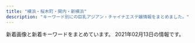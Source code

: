 ```yaml
---
title: "横浜・桜木町・関内・新横浜"
description: "キーワード別にの巨乳アジアン・チャイナエステ嬢情報をまとめました。"
---
```


新着画像と新着キーワードをまとめています。
2021年02月13日の情報です。

<DmmAffiliateIns />
<KeywordTable
  shops={
    [
    {
        "url": "http://www.yoshindo.es-relax.info/",
        "station": "\u53cd\u753a\u99c5",
        "img_links": [
            "http://www.yoshindo.es-relax.info/images/kaori1.jpg",
            "http://www.yoshindo.es-relax.info/images/info3.jpg",
            "http://www.yoshindo.es-relax.info/images/sidebar-credit.png",
            "http://www.yoshindo.es-relax.info/images/info4.jpg",
            "http://www.yoshindo.es-relax.info/images/yui1.jpg",
            "http://www.yoshindo.es-relax.info/images/info5.jpg",
            "http://www.yoshindo.es-relax.info/images/topinfo.png",
            "http://www.yoshindo.es-relax.info/images/topnews.png",
            "http://www.yoshindo.es-relax.info/images/topbar.png",
            "http://www.yoshindo.es-relax.info/images/yuki1.jpg",
            "http://www.yoshindo.es-relax.info/images/sayuri1.jpg",
            "http://www.yoshindo.es-relax.info/images/yuna1.jpg",
            "http://www.yoshindo.es-relax.info/images/info1.jpg",
            "http://www.yoshindo.es-relax.info/images/youko1.jpg",
            "http://www.yoshindo.es-relax.info/images/arisu1.jpg",
            "http://www.yoshindo.es-relax.info/images/info6.jpg",
            "http://www.yoshindo.es-relax.info/images/top-kpbar.png",
            "http://www.yoshindo.es-relax.info/images/info2.jpg"
        ],
        "name": "\u990a\u5fc3\u5802",
        "keywords": {}
    },
    {
        "img_links": [
            "http://morien.este.work/2/uploadimg/1594704743.jpg",
            "http://morien.este.work/2/uploadimg/1565558725.jpg",
            "http://morien.este.work/2/uploadimg/1578366879.jpg",
            "http://morien.este.work/top.jpg",
            "http://morien.este.work/mens-esthe.png",
            "http://morien.este.work/2/uploadimg/1577672563.jpg",
            "http://morien.este.work/2/uploadimg/1574764277.jpg"
        ],
        "url": "http://morien.este.work/",
        "keywords": {
            "87": 6,
            "D": 24,
            "83": 12,
            "C": 6,
            "85": 12
        },
        "name": "\u68ee\u82d1",
        "station": "\u53cd\u753a\u99c5"
    },
    {
        "station": "\u30bb\u30f3\u30bf\u30fc\u5317\u99c5",
        "name": "\u30a2\u30ed\u30de\u30db\u30fc\u30e0",
        "keywords": {},
        "url": "http://xn--vckg5a5c7c8c1czd.xyz/",
        "img_links": [
            "http://xn--vckg5a5c7c8c1czd.xyz/img/cg05.png",
            "http://xn--vckg5a5c7c8c1czd.xyz/img/cg07.png",
            "http://xn--vckg5a5c7c8c1czd.xyz/img/a3.jpg",
            "http://xn--vckg5a5c7c8c1czd.xyz/img/cg08.png",
            "http://xn--vckg5a5c7c8c1czd.xyz/img/cg02.png",
            "http://xn--vckg5a5c7c8c1czd.xyz/img/nav-002.png",
            "http://xn--vckg5a5c7c8c1czd.xyz/img/top01.png",
            "http://xn--vckg5a5c7c8c1czd.xyz/img/nav-003.png",
            "http://xn--vckg5a5c7c8c1czd.xyz/img/a1.jpg",
            "http://xn--vckg5a5c7c8c1czd.xyz/img/a2.jpg",
            "http://xn--vckg5a5c7c8c1czd.xyz/img/a6.jpg",
            "http://xn--vckg5a5c7c8c1czd.xyz/img/a5.jpg",
            "http://xn--vckg5a5c7c8c1czd.xyz/img/cg01.png",
            "http://xn--vckg5a5c7c8c1czd.xyz/img/tel.png",
            "http://xn--vckg5a5c7c8c1czd.xyz/img/a4.jpg",
            "http://xn--vckg5a5c7c8c1czd.xyz/img/nav-001.png",
            "http://xn--vckg5a5c7c8c1czd.xyz/img/nav-006.png",
            "http://xn--vckg5a5c7c8c1czd.xyz/img/nav-004.png",
            "http://xn--vckg5a5c7c8c1czd.xyz/img/no.png",
            "http://xn--vckg5a5c7c8c1czd.xyz/img/nav-005.png",
            "http://xn--vckg5a5c7c8c1czd.xyz/img/cg03.png",
            "http://xn--vckg5a5c7c8c1czd.xyz/img/cg06.png",
            "http://xn--vckg5a5c7c8c1czd.xyz/img/cg09.png"
        ]
    },
    {
        "keywords": {},
        "name": "St.Playa \uff5e\u8056\u30d7\u30e9\u30e4\uff5e",
        "url": "http://www.playa.work/",
        "img_links": [
            "http://www.playa.work/images/s1.png",
            "http://www.playa.work/images/int2.png",
            "http://www.playa.work/images/ta.jpg",
            "http://www.playa.work/images/5.jpg",
            "http://www.playa.work/images/2.jpg",
            "http://www.playa.work/images/main_top.jpg",
            "http://www.playa.work/images/4.jpg",
            "http://www.playa.work/img/yuri1.jpg",
            "http://www.playa.work/images/b3.jpg",
            "http://www.playa.work/images/b2.jpg",
            "http://www.playa.work/img/rumi1.jpg",
            "http://www.playa.work/images/int1.png",
            "http://www.playa.work/images/6.jpg",
            "http://www.playa.work/img/nana1.jpg",
            "http://www.playa.work/images/mobile.jpg",
            "http://www.playa.work/img/emi1.jpg",
            "http://www.playa.work/images/news.png",
            "http://www.playa.work/images/b1.jpg",
            "http://www.playa.work/img/risa1.jpg",
            "http://www.playa.work/images/main_footer.jpg",
            "http://www.playa.work/images/1.jpg",
            "http://www.playa.work/images/interior_t.jpg",
            "http://www.playa.work/images/staff_t.jpg",
            "http://www.playa.work/images/head.jpg",
            "http://www.playa.work/images/3.jpg",
            "http://www.playa.work/img/koko1.jpg"
        ],
        "station": "JR\u95a2\u5185\u99c5\u5317\u53e3"
    },
    {
        "station": "JR\u6771\u795e\u5948\u5ddd\u99c5\u897f\u53e3",
        "url": "http://www.rosegirl.mesthe.com/",
        "img_links": [
            "http://www.rosegirl.mesthe.com/files/003.jpg",
            "http://www.rosegirl.mesthe.com/files/005-02.jpg",
            "http://www.rosegirl.mesthe.com/files/002.jpg",
            "http://www.rosegirl.mesthe.com/files/004.jpg",
            "http://www.rosegirl.mesthe.com/images/staff-top_end.jpg",
            "http://www.rosegirl.mesthe.com/images/room/photo04.jpg",
            "http://www.rosegirl.mesthe.com/images/room/photo02.jpg",
            "http://www.rosegirl.mesthe.com/images/info.png",
            "http://www.rosegirl.mesthe.com/images/mainimg.jpg",
            "http://www.rosegirl.mesthe.com/images/room/photo03.jpg",
            "http://www.rosegirl.mesthe.com/images/mobile.jpg",
            "http://www.rosegirl.mesthe.com/files/003-02.jpg",
            "http://www.rosegirl.mesthe.com/images/top_osusume.jpg",
            "http://www.rosegirl.mesthe.com/files/001.jpg",
            "http://www.rosegirl.mesthe.com/files/001-02.jpg",
            "http://www.rosegirl.mesthe.com/files/004-02.jpg",
            "http://www.rosegirl.mesthe.com/images/staff_mitashi.jpg",
            "http://www.rosegirl.mesthe.com/files/005.jpg",
            "http://www.rosegirl.mesthe.com/images/room/photo01.jpg",
            "http://www.rosegirl.mesthe.com/images/staff-bg_end.jpg",
            "http://www.rosegirl.mesthe.com/files/002-02.jpg"
        ],
        "name": "Rose Girl -\u30ed\u30fc\u30ba\u30ac\u30fc\u30eb-",
        "keywords": {
            "88": 1,
            "86": 2,
            "87": 2,
            "E": 1,
            "C": 2,
            "D": 2
        }
    },
    {
        "img_links": [
            "http://ruby.est.cm/images/s_staff.png",
            "http://ruby.est.cm/photos/sites/66/2020/10/2020103101574030.jpg",
            "http://ruby.est.cm/photos/sites/66/2020/08/2020083107485498.jpg",
            "http://ruby.est.cm/photos/sites/66/2020/08/2020080509321890.jpg",
            "http://ruby.est.cm/images/mobile.jpg",
            "http://ruby.est.cm/images/top.jpg",
            "http://ruby.est.cm/images/news.png",
            "http://ruby.est.cm/images/service.jpg",
            "http://ruby.est.cm/images/bian.jpg",
            "http://ruby.est.cm/images/nei_bj1.png"
        ],
        "url": "http://ruby.est.cm/",
        "keywords": {
            "D": 12,
            "86": 4,
            "85": 8,
            "C": 10
        },
        "name": "\u30eb\u30d3\u30fc",
        "station": "JR\u6771\u795e\u5948\u5ddd\u99c5\u897f\u53e3"
    },
    {
        "img_links": [
            "http://www.ipuyvyta.xyz/uploads/200324/1-200324153552608.jpg",
            "http://www.ipuyvyta.xyz/picture/room4.jpg",
            "http://www.ipuyvyta.xyz/picture/room2.jpg",
            "http://www.ipuyvyta.xyz/uploads/201016/1-201016155320S7.jpg",
            "http://www.ipuyvyta.xyz/uploads/190705/1-1ZF5141109322.jpg",
            "http://www.ipuyvyta.xyz/picture/s_pick.png",
            "http://www.ipuyvyta.xyz/uploads/200527/1-20052G310025O.jpg",
            "http://www.ipuyvyta.xyz/uploads/200103/1-2001031G10c34.jpg",
            "http://www.ipuyvyta.xyz/picture/s_staff.jpg",
            "http://www.ipuyvyta.xyz/uploads/200103/1-2001031G043127.jpg",
            "http://www.ipuyvyta.xyz/uploads/201016/1-201016155304955.jpg",
            "http://www.ipuyvyta.xyz/uploads/210128/1-21012Q3504A53.jpg",
            "http://www.ipuyvyta.xyz/uploads/201117/1-20111G24513940.jpg",
            "http://www.ipuyvyta.xyz/uploads/201113/1-2011131412332R.jpg",
            "http://www.ipuyvyta.xyz/uploads/201113/1-2011131413242P.jpg",
            "http://www.ipuyvyta.xyz/picture/room1.jpg",
            "http://www.ipuyvyta.xyz/uploads/190522/1-1Z52215030T15.jpg",
            "http://www.ipuyvyta.xyz/picture/relax.jpg",
            "http://www.ipuyvyta.xyz/picture/top.png",
            "http://www.ipuyvyta.xyz/uploads/200103/1-2001031G131213.jpg",
            "http://www.ipuyvyta.xyz/uploads/190806/1-1ZP61F113Z0.jpg",
            "http://www.ipuyvyta.xyz/picture/s_news.png",
            "http://www.ipuyvyta.xyz/picture/s1.jpg",
            "http://www.ipuyvyta.xyz/picture/room3.jpg",
            "http://www.ipuyvyta.xyz/uploads/210128/1-21012Q351103P.jpg",
            "http://www.ipuyvyta.xyz/uploads/201117/1-20111G24541418.jpg",
            "http://www.ipuyvyta.xyz/uploads/200324/1-20032415352ab.jpg",
            "http://www.ipuyvyta.xyz/uploads/200527/1-20052G30953430.jpg",
            "http://www.ipuyvyta.xyz/picture/mobile.jpg",
            "http://www.ipuyvyta.xyz/picture/s3.jpg"
        ],
        "station": "JR\u6771\u795e\u5948\u5ddd\u99c5\u897f\u53e3",
        "keywords": {
            "C": 7,
            "D": 2,
            "85": 1,
            "82": 7,
            "86": 1
        },
        "url": "http://www.ipuyvyta.xyz/",
        "name": "\u7652\u3057\u306e\u697d\u5712"
    },
    {
        "station": "JR\u95a2\u5185\u99c5\u5317\u53e3",
        "url": "http://www.relax-colorful.com/",
        "img_links": [
            "http://www.relax-colorful.com/files/055-02.jpg",
            "http://www.relax-colorful.com/files/092-03.jpg",
            "http://www.relax-colorful.com/files/091.jpg",
            "http://www.relax-colorful.com/files/077-02.jpg",
            "http://www.relax-colorful.com/images/att.jpg",
            "http://www.relax-colorful.com/files/040.jpg",
            "http://www.relax-colorful.com/files/091-02.jpg",
            "http://www.relax-colorful.com/files/073.jpg",
            "http://www.relax-colorful.com/files/089-03.jpg",
            "http://www.relax-colorful.com/files/087-03.jpg",
            "http://www.relax-colorful.com/images/news.jpg",
            "http://www.relax-colorful.com/files/082-03.jpg",
            "http://www.relax-colorful.com/files/090-02.jpg",
            "http://www.relax-colorful.com/files/067-03.jpg",
            "http://www.relax-colorful.com/files/077-03.jpg",
            "http://www.relax-colorful.com/files/090.jpg",
            "http://www.relax-colorful.com/files/069-03.jpg",
            "http://www.relax-colorful.com/files/080.jpg",
            "http://www.relax-colorful.com/files/080-03.jpg",
            "http://www.relax-colorful.com/files/053.jpg",
            "http://www.relax-colorful.com/files/073-02.jpg",
            "http://www.relax-colorful.com/images/pick.jpg",
            "http://www.relax-colorful.com/files/060-03.jpg",
            "http://www.relax-colorful.com/files/077.jpg",
            "http://www.relax-colorful.com/files/073-03.jpg",
            "http://www.relax-colorful.com/images/news2.jpg",
            "http://www.relax-colorful.com/files/060-02.jpg",
            "http://www.relax-colorful.com/images/staff_line.jpg",
            "http://www.relax-colorful.com/files/091-03.jpg",
            "http://www.relax-colorful.com/files/087.jpg",
            "http://www.relax-colorful.com/files/093.jpg",
            "http://www.relax-colorful.com/images/staff1b.jpg",
            "http://www.relax-colorful.com/images/girl_bt.jpg",
            "http://www.relax-colorful.com/files/082-02.jpg",
            "http://www.relax-colorful.com/files/092.jpg",
            "http://www.relax-colorful.com/images/backlist.jpg",
            "http://www.relax-colorful.com/files/055-03.jpg",
            "http://www.relax-colorful.com/files/060.jpg",
            "http://www.relax-colorful.com/images/news1.jpg",
            "http://www.relax-colorful.com/files/040-03.jpg",
            "http://www.relax-colorful.com/images/bjs3.jpg",
            "http://www.relax-colorful.com/files/067-02.jpg",
            "http://www.relax-colorful.com/files/093-02.jpg",
            "http://www.relax-colorful.com/images/staff1.jpg",
            "http://www.relax-colorful.com/images/top.jpg",
            "http://www.relax-colorful.com/files/040-02.jpg",
            "http://www.relax-colorful.com/images/staff1a.jpg",
            "http://www.relax-colorful.com/files/053-03.jpg",
            "http://www.relax-colorful.com/files/092-02.jpg",
            "http://www.relax-colorful.com/files/093-03.jpg",
            "http://www.relax-colorful.com/files/055.jpg",
            "http://www.relax-colorful.com/files/069.jpg",
            "http://www.relax-colorful.com/files/067.jpg",
            "http://www.relax-colorful.com/images/mobile.jpg",
            "http://www.relax-colorful.com/files/090-03.jpg",
            "http://www.relax-colorful.com/files/080-02.jpg",
            "http://www.relax-colorful.com/files/069-02.jpg",
            "http://www.relax-colorful.com/files/082.jpg",
            "http://www.relax-colorful.com/files/087-02.jpg",
            "http://www.relax-colorful.com/files/089-02.jpg",
            "http://www.relax-colorful.com/files/053-02.jpg",
            "http://www.relax-colorful.com/files/089.jpg"
        ],
        "name": "Colorful\uff5e\u30ab\u30e9\u30d5\u30eb\uff5e",
        "keywords": {
            "85": 3,
            "D": 39,
            "87": 30,
            "86": 15,
            "C": 38
        }
    },
    {
        "url": "http://www.aoitori.mesthe.com/",
        "keywords": {
            "D": 4,
            "87": 1,
            "86": 2,
            "88": 2
        },
        "img_links": [
            "http://www.aoitori.mesthe.com/files/006-02.jpg",
            "http://www.aoitori.mesthe.com/images/shop/shop01.jpg",
            "http://www.aoitori.mesthe.com/images/mobile.png",
            "http://www.aoitori.mesthe.com/images/staff_line.png",
            "http://www.aoitori.mesthe.com/images/top.png",
            "http://www.aoitori.mesthe.com/images/infor.png",
            "http://www.aoitori.mesthe.com/images/shop/shop04.jpg",
            "http://www.aoitori.mesthe.com/images/girl-z2.jpg",
            "http://www.aoitori.mesthe.com/files/003.jpg",
            "http://www.aoitori.mesthe.com/files/007.jpg",
            "http://www.aoitori.mesthe.com/files/005.jpg",
            "http://www.aoitori.mesthe.com/images/tit-infor.png",
            "http://www.aoitori.mesthe.com/files/002.jpg",
            "http://www.aoitori.mesthe.com/images/shop/shop03.jpg",
            "http://www.aoitori.mesthe.com/images/girl-z1.jpg",
            "http://www.aoitori.mesthe.com/images/top_sche.png",
            "http://www.aoitori.mesthe.com/files/006.jpg",
            "http://www.aoitori.mesthe.com/images/bj3.png",
            "http://www.aoitori.mesthe.com/files/005-02.jpg",
            "http://www.aoitori.mesthe.com/images/shop/shop02.jpg",
            "http://www.aoitori.mesthe.com/files/003-02.jpg",
            "http://www.aoitori.mesthe.com/files/007-02.jpg",
            "http://www.aoitori.mesthe.com/images/link_line.png",
            "http://www.aoitori.mesthe.com/files/002-02.jpg"
        ],
        "station": "JR\u95a2\u5185\u99c5\u5317\u53e3",
        "name": "\u78a7\u3044\u9ce5"
    },
    {
        "img_links": [
            "http://www.shine-es.info/public/image/20200625/20200625164158_20466.jpg",
            "http://www.shine-es.info/public/image/20201113/20201113010109_63246.png",
            "http://www.shine-es.info/img/top/pic-1.jpg",
            "http://www.shine-es.info/public/image/20210126/20210126012525_25271.png",
            "http://www.shine-es.info/public/image/20200420/20200420175008_44399.jpeg",
            "http://www.shine-es.info/public/image/20200120/20200120014129_44289.jpg",
            "http://www.shine-es.info/public/image/20180806/20180806021646_71312.jpeg",
            "http://www.shine-es.info/public/image/20191007/20191007000800_55460.png",
            "http://www.shine-es.info/public/image/20191123/20191123005615_48887.jpg",
            "http://www.shine-es.info/public/image/20200505/20200505002649_53549.png",
            "http://www.shine-es.info/public/image/20201210/20201210131428_47249.png",
            "http://www.shine-es.info/public/image/20190406/20190406214019_72078.jpg",
            "http://www.shine-es.info/public/image/20181128/20181128190142_51228.jpeg",
            "http://www.shine-es.info/public/image/20180806/20180806021637_66262.jpeg",
            "http://www.shine-es.info/public/image/20201130/20201130150442_88111.jpg",
            "http://www.shine-es.info/public/image/20200901/20200901124912_14983.jpg",
            "http://www.shine-es.info/img/system/campaign3.png",
            "http://www.shine-es.info/public/image/20200420/20200420174959_97231.jpeg",
            "http://www.shine-es.info/public/image/20191123/20191123005624_21397.jpg",
            "http://www.shine-es.info/public/image/20191009/20191009171328_21361.jpg",
            "http://www.shine-es.info/public/image/20180426/20180426161222_54119.jpg",
            "http://www.shine-es.info/public/image/20190617/20190617002036_61596.jpg",
            "http://www.shine-es.info/img/top/nav_07.jpg",
            "http://www.shine-es.info/public/image/20180524/20180524214431_17082.jpg",
            "http://www.shine-es.info/img/top/pic-3.jpg",
            "http://www.shine-es.info/img/top/nav_09.jpg",
            "http://www.shine-es.info/public/image/20210204/20210204005557_55265.png",
            "http://www.shine-es.info/public/image/20200225/20200225013302_28274.png",
            "http://www.shine-es.info/public/image/20201030/20201030141055_73595.jpg",
            "http://www.shine-es.info/public/image/20200420/20200420174944_96356.jpeg",
            "http://www.shine-es.info/public/image/20180514/20180514161320_29646.jpg",
            "http://www.shine-es.info/public/image/20180524/20180524214818_14591.jpeg",
            "http://www.shine-es.info/public/image/20191009/20191009171341_70954.jpg",
            "http://www.shine-es.info/img/top/nav_04.jpg",
            "http://www.shine-es.info/img/top/nav_03.jpg",
            "http://www.shine-es.info/img/top/mobile.jpg",
            "http://www.shine-es.info/img/top/nav_05.jpg",
            "http://www.shine-es.info/img/top/pic-2.jpg",
            "http://www.shine-es.info/img/top/pic-1.png",
            "http://www.shine-es.info/public/image/20201009/20201009012403_82863.jpg",
            "http://www.shine-es.info/img/top/nav_06.jpg",
            "http://www.shine-es.info/public/image/20200816/20200816001546_39857.jpg",
            "http://www.shine-es.info/public/image/20180426/20180426160348_68419.jpg",
            "http://www.shine-es.info/public/image/20200901/20200901125021_47269.jpg",
            "http://www.shine-es.info/public/image/20200926/20200926005843_52680.jpg",
            "http://www.shine-es.info/public/image/20180524/20180524214610_38863.jpeg",
            "http://www.shine-es.info/public/image/20191129/20191129184548_44783.jpg",
            "http://www.shine-es.info/public/image/20180528/20180528013047_54119.jpg",
            "http://www.shine-es.info/public/image/20180426/20180426160618_24358.jpg",
            "http://www.shine-es.info/public/image/20180524/20180524214652_54672.jpeg",
            "http://www.shine-es.info/public/image/20190617/20190617002029_84673.jpg",
            "http://www.shine-es.info/public/image/20180524/20180524214747_75881.jpeg",
            "http://www.shine-es.info/public/image/20201107/20201107124509_92438.png",
            "http://www.shine-es.info/public/image/20201020/20201020190438_86333.png",
            "http://www.shine-es.info/img/top/koko.png",
            "http://www.shine-es.info/public/image/20190827/20190827011025_93525.jpg",
            "http://www.shine-es.info/public/image/20191007/20191007000751_26360.jpg"
        ],
        "url": "http://www.shine-es.info/",
        "keywords": {
            "D": 32,
            "87": 15,
            "83": 12,
            "86": 33,
            "84": 16,
            "C": 67,
            "85": 32
        },
        "name": "SRP",
        "station": "JR\u65b0\u6a2a\u6d5c\u99c5\u5317\u53e3"
    },
    {
        "url": "http://massage-esthe.blue/",
        "img_links": [
            "http://massage-esthe.blue/img/sta2.jpg",
            "http://massage-esthe.blue/img/stal.png",
            "http://massage-esthe.blue/img/sta12.jpg",
            "http://massage-esthe.blue/img/a6.jpg",
            "http://massage-esthe.blue/img/syst.jpg",
            "http://massage-esthe.blue/img/st3.jpg",
            "http://massage-esthe.blue/img/r1.jpg",
            "http://massage-esthe.blue/img/st10.jpg",
            "http://massage-esthe.blue/img/st1.jpg",
            "http://massage-esthe.blue/img/r4.jpg",
            "http://massage-esthe.blue/img/no.png",
            "http://massage-esthe.blue/img/sta1.jpg",
            "http://massage-esthe.blue/img/st9.jpg",
            "http://massage-esthe.blue/img/acct.jpg",
            "http://massage-esthe.blue/img/stat.jpg",
            "http://massage-esthe.blue/img/r3.jpg",
            "http://massage-esthe.blue/img/st5.jpg",
            "http://massage-esthe.blue/img/rect.jpg",
            "http://massage-esthe.blue/img/sta10.jpg",
            "http://massage-esthe.blue/img/bb.png",
            "http://massage-esthe.blue/img/a2.jpg",
            "http://massage-esthe.blue/img/a1.jpg",
            "http://massage-esthe.blue/img/st8.jpg",
            "http://massage-esthe.blue/img/sta8.jpg",
            "http://massage-esthe.blue/img/sta5.jpg",
            "http://massage-esthe.blue/img/r2.jpg",
            "http://massage-esthe.blue/img/st6.jpg",
            "http://massage-esthe.blue/img/lint.jpg",
            "http://massage-esthe.blue/img/st12.jpg",
            "http://massage-esthe.blue/img/sta3.jpg",
            "http://massage-esthe.blue/img/sta6.jpg",
            "http://massage-esthe.blue/img/st2.jpg",
            "http://massage-esthe.blue/img/a3.jpg",
            "http://massage-esthe.blue/img/root.jpg",
            "http://massage-esthe.blue/img/a5.jpg",
            "http://massage-esthe.blue/img/a4.jpg",
            "http://massage-esthe.blue/img/st11.jpg",
            "http://massage-esthe.blue/img/top.jpg"
        ],
        "keywords": {
            "D": 10
        },
        "name": "37\u2103",
        "station": "\u30bb\u30f3\u30bf\u30fc\u5317\u99c5"
    },
    {
        "keywords": {
            "88": 14,
            "90": 28
        },
        "name": "Olive",
        "url": "http://kannai-mensesthe.com/",
        "img_links": [
            "https://hamamatsucho-esthe.work/icon/line.png",
            "http://kannai-mensesthe.com/images/flower.png",
            "https://kannai-mensesthe.com/button/staff.png",
            "https://kannai-mensesthe.com/images/flower.png",
            "https://kannai-mensesthe.com/button/blog.png",
            "https://kannai-mensesthe.com/staff/risa-l1.jpg",
            "https://kannai-mensesthe.com/staff/koko-l1.jpg",
            "https://kannai-mensesthe.com/room/1-l.jpg",
            "https://kannai-mensesthe.com/icon/line.png",
            "https://kannai-mensesthe.com/staff/sora-l1.jpg",
            "https://kannai-mensesthe.com/room/4-l.jpg",
            "https://kannai-mensesthe.com/staff/sora-s1.jpg",
            "https://kannai-mensesthe.com/room/1-s.jpg",
            "https://kannai-mensesthe.com/images/main-sp.jpg",
            "https://kannai-mensesthe.com/images/clear.png",
            "https://kannai-mensesthe.com/images/footer-l.png",
            "https://kannai-mensesthe.com/staff/maki-s1.jpg",
            "https://kannai-mensesthe.com/icon/twitter.png",
            "https://kannai-mensesthe.com/room/2-s.jpg",
            "https://kannai-mensesthe.com/room/esthe3.jpg",
            "https://kannai-mensesthe.com/staff/risa-s1.jpg",
            "https://kannai-mensesthe.com/staff/haru-l1.jpg",
            "https://kannai-mensesthe.com/staff/haru-s1.jpg",
            "https://kannai-mensesthe.com/staff/koko-s1.jpg",
            "https://kannai-mensesthe.com/room/esthe1.jpg",
            "https://hamamatsucho-esthe.work/icon/facebook.png",
            "https://kannai-mensesthe.com/staff/mika-s1.jpg",
            "https://kannai-mensesthe.com//images/footer-r.png",
            "https://kannai-mensesthe.com/2019/11/10/1.jpg",
            "https://kannai-mensesthe.com/room/2-l.jpg",
            "https://kannai-mensesthe.com/room/4-s.jpg",
            "https://kannai-mensesthe.com/2019/12/03/risa-s1.jpg",
            "https://kannai-mensesthe.com/staff/maki-l1.jpg",
            "https://kannai-mensesthe.com/button/home.png",
            "https://kannai-mensesthe.com/room/3-l.jpg",
            "https://hamamatsucho-esthe.work/icon/google_plus.png",
            "https://kannai-mensesthe.com/staff/mika-l1.jpg",
            "https://kannai-mensesthe.com/images/main1.jpg",
            "https://kannai-mensesthe.com/room/3-s.jpg",
            "https://kannai-mensesthe.com/icon/facebook.png",
            "https://kannai-mensesthe.com/room/esthe2.jpg",
            "https://hamamatsucho-esthe.work/icon/twitter.png",
            "https://kannai-mensesthe.com/icon/google_plus.png"
        ],
        "station": "JR\u95a2\u5185\u99c5"
    },
    {
        "url": "http://babyheart.info/",
        "img_links": [
            "http://babyheart.info/images/mobile.jpg",
            "http://babyheart.info/staffPhoto/s20201102132433.jpg",
            "http://babyheart.info/staffPhoto/b20210110172549.jpg",
            "http://babyheart.info/staffPhoto/s20201113143406.jpg",
            "http://babyheart.info/staffPhoto/b20201102165304.jpg",
            "http://babyheart.info/staffPhoto/s20201102210807.jpg",
            "http://babyheart.info/staffPhoto/s20201102195459.jpg",
            "http://babyheart.info/images/returnBtn.png",
            "http://babyheart.info/staffPhoto/s20210209231643.jpg",
            "http://babyheart.info/js/sliderLine/slide_next.png",
            "http://babyheart.info/staffPhoto/b20201113143808.jpg",
            "http://babyheart.info/uploadfiles/images/campaignBabyheartInfo.jpg",
            "http://babyheart.info/staffPhoto/b20201113143406.jpg",
            "http://babyheart.info/images/gallery1.jpg",
            "http://babyheart.info/staffPhoto/b20210209231643.jpg",
            "http://babyheart.info/images/slider1/03.jpg",
            "http://babyheart.info/staffPhoto/s20201113143808.jpg",
            "http://babyheart.info/js/sliderLine/slide_prev.png",
            "http://babyheart.info/images/slider1/02.jpg",
            "http://babyheart.info/staffPhoto/s20201102165304.jpg",
            "http://babyheart.info/staffPhoto/b20201102165737.jpg",
            "http://babyheart.info/staffPhoto/b20201102132433.jpg",
            "http://babyheart.info/staffPhoto/b20201102195459.jpg",
            "http://babyheart.info/staffPhoto/s20210110172549.jpg",
            "http://babyheart.info/staffPhoto/s20201102165737.jpg",
            "http://babyheart.info/staffPhoto/b20201102210807.jpg"
        ],
        "station": "JR\u95a2\u5185\u99c5\u5357\u53e3",
        "keywords": {
            "88": 1,
            "96": 1,
            "C": 3,
            "85": 1,
            "\u30bb\u30af\u30b7\u30fc": 1,
            "99": 1,
            "80": 1,
            "86": 3,
            "E": 1,
            "D": 2
        },
        "name": "Baby Heart \uff5e\u30d9\u30a4\u30d3\u30fc\u30cf\u30fc\u30c8\uff5e"
    },
    {
        "url": "http://www.love-you.work/",
        "name": "Love You",
        "keywords": {
            "100": 12
        },
        "img_links": [
            "http://www.love-you.work/img/anna1.jpg",
            "http://www.love-you.work/staff/kumi.jpg",
            "http://www.love-you.work/img/yui1.jpg",
            "http://www.love-you.work/img/rina1.jpg",
            "http://www.love-you.work/img/bb1.jpg",
            "http://www.love-you.work/images/staff_t.jpg",
            "http://www.love-you.work/images/rec2.jpg",
            "http://www.love-you.work/images/sys3.png",
            "http://www.love-you.work/staff/neko.jpg",
            "http://www.love-you.work/staff/rina.jpg",
            "http://www.love-you.work/images/sys2.jpg",
            "http://www.love-you.work/staff/yuki.jpg",
            "http://www.love-you.work/img/bb3.jpg",
            "http://www.love-you.work/img/aya1.jpg",
            "http://www.love-you.work/img/neko1.jpg",
            "http://www.love-you.work/img/sayuri1.jpg",
            "http://www.love-you.work/staff/nana.jpg",
            "http://www.love-you.work/staff/yui.jpg",
            "http://www.love-you.work/images/rec1.png",
            "http://www.love-you.work/staff/aya.jpg",
            "http://www.love-you.work/images/interior_t.jpg",
            "http://www.love-you.work/staff/sayuri.jpg",
            "http://www.love-you.work/staff/anna.jpg",
            "http://www.love-you.work/img/yuri1.jpg",
            "http://www.love-you.work/images/head.jpg",
            "http://www.love-you.work/images/sys1.jpg",
            "http://www.love-you.work/staff/bb.jpg",
            "http://www.love-you.work/img/kumi1.jpg",
            "http://www.love-you.work/images/news.jpg",
            "http://www.love-you.work/images/tg.jpg",
            "http://www.love-you.work/img/yuki1.jpg",
            "http://www.love-you.work/img/nana1.jpg",
            "http://www.love-you.work/images/int2.png",
            "http://www.love-you.work/images/int1.png",
            "http://www.love-you.work/img/bb2.jpg",
            "http://www.love-you.work/staff/yuri.jpg"
        ],
        "station": "JR\u95a2\u5185\u99c5\u5317\u53e3"
    },
    {
        "img_links": [
            "http://www.awaspa-est.net/images/staff6.jpg",
            "http://www.awaspa-est.net/images/aya.jpg",
            "http://www.awaspa-est.net/images/miki.jpg",
            "http://www.awaspa-est.net/images/girl.jpg",
            "http://www.awaspa-est.net/images/sizuka.jpg",
            "http://www.awaspa-est.net/images/left1.png",
            "http://www.awaspa-est.net/images/aki.jpg",
            "http://www.awaspa-est.net/images/riri.jpg"
        ],
        "keywords": {
            "85": 2,
            "86": 3
        },
        "station": "JR\u65b0\u6a2a\u6d5c\u99c5\u5317\u53e3",
        "url": "http://www.awaspa-est.net/",
        "name": "\u60a0\u697d"
    },
    {
        "img_links": [
            "http://no1-aroma.com/img/02.jpg",
            "http://no1-aroma.com/static/picture/top_back_pc1.jpg",
            "http://no1-aroma.com/static/picture/top_back_sp1.jpg",
            "http://no1-aroma.com/static/picture/15.jpg",
            "http://no1-aroma.com/price/kosu.png",
            "http://no1-aroma.com/static/picture/sub_back_pc.jpg",
            "http://no1-aroma.com/static/picture/sub_back_sp.jpg",
            "http://no1-aroma.com/img/03.jpg",
            "http://no1-aroma.com/static/picture/page-top_off.png",
            "http://no1-aroma.com/img/01.jpg",
            "http://no1-aroma.com/img/04.jpg"
        ],
        "name": "No.1 Aroma",
        "keywords": {},
        "station": "JR\u6771\u795e\u5948\u5ddd\u99c5\u897f\u53e3",
        "url": "http://no1-aroma.com/"
    },
    {
        "station": "JR\u65b0\u6a2a\u6d5c\u99c5",
        "keywords": {},
        "url": "http://r-relax.info/",
        "name": "\u30de\u30a4\u30de\u30ea\u30e4",
        "img_links": [
            "http://r-relax.info/girl/00.jpg",
            "http://r-relax.info/girl/03a.jpg",
            "http://r-relax.info/images/r02.jpg",
            "http://r-relax.info/images/index_12.jpg",
            "http://r-relax.info/girl/04a.jpg",
            "http://r-relax.info/girl/03.jpg",
            "http://r-relax.info/images/rec.jpg",
            "http://r-relax.info/girl/02.jpg",
            "http://r-relax.info/images/index_18.jpg",
            "http://r-relax.info/images/r01.jpg",
            "http://r-relax.info/images/index_06.jpg",
            "http://r-relax.info/images/sys_09.jpg",
            "http://r-relax.info/girl/05a.jpg",
            "http://r-relax.info/girl/04.jpg",
            "http://r-relax.info/images/r03.jpg",
            "http://r-relax.info/images/index_05.jpg",
            "http://r-relax.info/girl/09.jpg",
            "http://r-relax.info/images/index_04.jpg",
            "http://r-relax.info/images/staff_09.jpg",
            "http://r-relax.info/images/r04.jpg",
            "http://r-relax.info/images/r05.jpg",
            "http://r-relax.info/images/index_01.jpg",
            "http://r-relax.info/girl/05.jpg",
            "http://r-relax.info/images/sub_12.jpg",
            "http://r-relax.info/girl/02a.jpg",
            "http://r-relax.info/images/index_02.jpg",
            "http://r-relax.info/images/index_17.jpg",
            "http://r-relax.info/girl/01a.jpg",
            "http://r-relax.info/images/index_13.jpg",
            "http://r-relax.info/images/rec_09.jpg",
            "http://r-relax.info/images/index_07.jpg",
            "http://r-relax.info/images/index_03.jpg",
            "http://r-relax.info/images/info.jpg",
            "http://r-relax.info/images/info_09.jpg",
            "http://r-relax.info/girl/01.jpg",
            "http://r-relax.info/images/r06.jpg"
        ]
    },
    {
        "url": "http://www.sh-riraku113.xyz/",
        "keywords": {
            "C": 14
        },
        "station": "JR\u6771\u795e\u5948\u5ddd\u99c5",
        "img_links": [
            "http://www.sh-riraku113.xyz/uploads/201005/1-2010051615301I.jpg",
            "http://www.sh-riraku113.xyz/static/picture/room4.png",
            "http://www.sh-riraku113.xyz/uploads/201005/1-201005161500127.jpg",
            "http://www.sh-riraku113.xyz/static/picture/tit-new.png",
            "http://www.sh-riraku113.xyz/static/picture/tite-staff.png",
            "http://www.sh-riraku113.xyz/static/picture/room1.png",
            "http://www.sh-riraku113.xyz/static/picture/tit-gat.png",
            "http://www.sh-riraku113.xyz/static/picture/room2.png",
            "http://www.sh-riraku113.xyz/static/picture/infor.png",
            "http://www.sh-riraku113.xyz/static/picture/info.png",
            "http://www.sh-riraku113.xyz/static/picture/top.png",
            "http://www.sh-riraku113.xyz/static/picture/tit-infor.png",
            "http://www.sh-riraku113.xyz/static/picture/room3.png",
            "http://www.sh-riraku113.xyz/uploads/201005/1-201005161513F8.jpg",
            "http://www.sh-riraku113.xyz/static/picture/tit-pick.png",
            "http://www.sh-riraku113.xyz/uploads/201005/1-201005161544K5.jpg"
        ],
        "name": "\u30ec\u30a4\u30f3\u30dc\u30fc\u8679"
    },
    {
        "img_links": [
            "https://dear.xyz.mn/photos/sites/33/2021/01/2021010115075256.jpeg",
            "https://dear.xyz.mn/photos/sites/33/2021/01/2021012316300485.jpeg",
            "https://dear.xyz.mn/photos/sites/33/2021/01/2021011914494134.jpeg",
            "https://dear.xyz.mn/photos/sites/33/2020/12/2020122818210498.jpeg",
            "https://dear.xyz.mn/photos/sites/33/2020/11/2020110212041225.jpeg",
            "https://dear.xyz.mn/images/ac01.jpg",
            "https://dear.xyz.mn/photos/sites/33/2020/12/2020122322560396.jpeg",
            "https://dear.xyz.mn/photos/sites/33/2020/12/2020122914400748.jpeg",
            "https://dear.xyz.mn/images/ac05.jpg",
            "https://dear.xyz.mn/images/ac04.jpg",
            "https://dear.xyz.mn/images/ac02.jpg",
            "https://dear.xyz.mn/photos/sites/33/2020/12/2020120212565938.jpeg",
            "https://dear.xyz.mn/images/top.png",
            "https://dear.xyz.mn/photos/sites/33/2020/10/2020102915560890.jpeg",
            "https://dear.xyz.mn/images/sp_top.jpg",
            "https://dear.xyz.mn/photos/sites/33/2020/11/2020111223021793.jpeg"
        ],
        "station": "JR\u95a2\u5185\u99c5\u5317\u53e3",
        "keywords": {
            "87": 6,
            "86": 42,
            "D": 36,
            "85": 6,
            "C": 33
        },
        "name": "Dear",
        "url": "https://dear.xyz.mn/"
    },
    {
        "keywords": {
            "C": 7
        },
        "name": "\u8776\u306e\u604b",
        "station": "JR\u95a2\u5185\u99c5\u5317\u53e3",
        "img_links": [
            "http://chonokoi.me-es.com/images/index_24.jpg",
            "http://chonokoi.me-es.com/girl/01.jpg",
            "http://chonokoi.me-es.com/girl/02a.jpg",
            "http://chonokoi.me-es.com/images/index_16.jpg",
            "http://chonokoi.me-es.com/images/index_02.jpg",
            "http://chonokoi.me-es.com/images/index_04.jpg",
            "http://chonokoi.me-es.com/girl/03a.jpg",
            "http://chonokoi.me-es.com/images/index_06.jpg",
            "http://chonokoi.me-es.com/images/index_11.jpg",
            "http://chonokoi.me-es.com/images/top2.jpg",
            "http://chonokoi.me-es.com/girl/03.jpg",
            "http://chonokoi.me-es.com/girl/01a.jpg",
            "http://chonokoi.me-es.com/images/index_07.jpg",
            "http://chonokoi.me-es.com/images/index_18.jpg",
            "http://chonokoi.me-es.com/images/index_23.jpg",
            "http://chonokoi.me-es.com/girl/00.jpg",
            "http://chonokoi.me-es.com/images/index_05.jpg",
            "http://chonokoi.me-es.com/images/index_10.jpg",
            "http://chonokoi.me-es.com/images/rec.jpg",
            "http://chonokoi.me-es.com/images/info.jpg",
            "http://chonokoi.me-es.com/images/info_09.jpg",
            "http://chonokoi.me-es.com/images/staff_09.jpg",
            "http://chonokoi.me-es.com/images/index_03.jpg",
            "http://chonokoi.me-es.com/images/top.jpg",
            "http://chonokoi.me-es.com/girl/02.jpg",
            "http://chonokoi.me-es.com/images/index_20.jpg",
            "http://chonokoi.me-es.com/images/index_22.jpg",
            "http://chonokoi.me-es.com/images/index_15.jpg",
            "http://chonokoi.me-es.com/images/index_08.jpg",
            "http://chonokoi.me-es.com/images/index_13.jpg",
            "http://chonokoi.me-es.com/images/rec_09.jpg",
            "http://chonokoi.me-es.com/images/index_17.jpg"
        ],
        "url": "http://chonokoi.me-es.com/"
    },
    {
        "name": "\u512a\u96c5\uff5e\u3086\u3046\u304c\uff5e",
        "url": "http://yuga.estx.net/",
        "img_links": [
            "http://yuga.estx.net/images/main_10.jpg",
            "http://yuga.estx.net/images/main_13.jpg",
            "http://yuga.estx.net/images/noimage.jpg",
            "http://yuga.estx.net/staff/3/1.jpg",
            "http://yuga.estx.net/images/main_07.jpg",
            "http://yuga.estx.net/images/main_09.jpg",
            "http://yuga.estx.net/images/main_12.jpg",
            "http://yuga.estx.net/staff/2/1.jpg",
            "http://yuga.estx.net/images/main_05.jpg",
            "http://yuga.estx.net/images/main_11.jpg",
            "http://yuga.estx.net/images/main_03.jpg",
            "http://yuga.estx.net/images/staff_12.jpg",
            "http://yuga.estx.net/images/main_06.jpg",
            "http://yuga.estx.net/images/staff_16.jpg",
            "http://yuga.estx.net/images/main_08.jpg",
            "http://yuga.estx.net/staff/4/1.jpg",
            "http://yuga.estx.net/images/main_19.jpg",
            "http://yuga.estx.net/images/main_16.jpg",
            "http://yuga.estx.net/images/info_12.jpg",
            "http://yuga.estx.net/staff/1/1.jpg",
            "http://yuga.estx.net/images/main_15.jpg",
            "http://yuga.estx.net/images/main_14.jpg"
        ],
        "station": "JR\u4e2d\u5c71\u99c5",
        "keywords": {}
    },
    {
        "url": "http://www.lolita.mesjp.com/",
        "img_links": [
            "http://www.lolita.mesjp.com/files/009.jpg",
            "http://www.lolita.mesjp.com/files/010.jpg",
            "http://www.lolita.mesjp.com/files/003.jpg",
            "http://www.lolita.mesjp.com/photo_news/upimg/836875f9ba2bee7065_1.jpg",
            "http://www.lolita.mesjp.com/files/002.jpg",
            "http://www.lolita.mesjp.com/photo_news/upimg/117955f893b68d039b_1.jpg",
            "http://www.lolita.mesjp.com/photo_news/upimg/836875f9ba2bee7065_0.jpg",
            "http://www.lolita.mesjp.com/photo_news/upimg/738625fcf155291fa0_1.jpg",
            "http://www.lolita.mesjp.com/images/tit_new.png",
            "http://www.lolita.mesjp.com/photo_news/upimg/7914060081597ba0ab_0.jpg",
            "http://www.lolita.mesjp.com/photo_news/upimg/4596060261459a1227_1.jpg",
            "http://www.lolita.mesjp.com/photo_news/upimg/651205fb49747e9268_0.jpg",
            "http://www.lolita.mesjp.com/photo_news/upimg/860975ff66c49c957d_0.jpg",
            "http://www.lolita.mesjp.com/images/sp_tit_new.png",
            "http://www.lolita.mesjp.com/photo_news/upimg/738625fcf155291fa0_0.jpg",
            "http://www.lolita.mesjp.com/photo_news/upimg/651205fb49747e9268_1.jpg",
            "http://www.lolita.mesjp.com/files/008.jpg",
            "http://www.lolita.mesjp.com/images/tit_therapist.png",
            "http://www.lolita.mesjp.com/photo_news/upimg/4596060261459a1227_0.jpg",
            "http://www.lolita.mesjp.com/images/sp_top.jpg",
            "http://www.lolita.mesjp.com/images/img_tel.png",
            "http://www.lolita.mesjp.com/files/004.jpg",
            "http://www.lolita.mesjp.com/files/005.jpg",
            "http://www.lolita.mesjp.com/files/001.jpg",
            "http://www.lolita.mesjp.com/photo_news/upimg/117955f893b68d039b_0.jpg",
            "http://www.lolita.mesjp.com/files/013.jpg",
            "http://www.lolita.mesjp.com/images/top.jpg",
            "http://www.lolita.mesjp.com/files/012.jpg",
            "http://www.lolita.mesjp.com/images/sp_tit_therapist.png",
            "http://www.lolita.mesjp.com/photo_news/upimg/860975ff66c49c957d_1.jpg",
            "http://www.lolita.mesjp.com/images/maining.jpg"
        ],
        "keywords": {
            "\u4e73": 1,
            "87": 48,
            "88": 6,
            "D": 60,
            "\u5de8\u4e73": 1,
            "86": 6
        },
        "station": "JR\u6a2a\u6d5c\u99c5\u5317\u897f\u53e3",
        "name": "Lolita\uff5e\u30ed\u30ea\u30fc\u30bf\uff5e"
    },
    {
        "name": "\u30c0\u30a4\u30e4",
        "url": "http://diamond.esute.tokyo/",
        "keywords": {},
        "station": "JR\u95a2\u5185\u99c5\u5357\u53e3",
        "img_links": [
            "http://diamond.esute.tokyo/staff/s-yumi.jpg",
            "http://diamond.esute.tokyo/images/b-tel.png",
            "http://diamond.esute.tokyo/images/bar-staff.png",
            "http://diamond.esute.tokyo/images/bill.jpg",
            "http://diamond.esute.tokyo/images/c-staff.png",
            "http://diamond.esute.tokyo/images/c-interior.png",
            "http://diamond.esute.tokyo/staff/s-mari.jpg",
            "http://diamond.esute.tokyo/images/pic2.jpg",
            "http://diamond.esute.tokyo/images/bar-pickup.png",
            "http://diamond.esute.tokyo/images/bar-cam.png",
            "http://diamond.esute.tokyo/images/footer.png",
            "http://diamond.esute.tokyo/images/pic1.jpg",
            "http://diamond.esute.tokyo/images/c-top.png",
            "http://diamond.esute.tokyo/images/pic-akasuri.png",
            "http://diamond.esute.tokyo/images/bar-interior.png",
            "http://diamond.esute.tokyo/staff/s-ai.jpg"
        ]
    },
    {
        "name": "\u7f8e\u5c11\u5973\u5b66\u5712",
        "keywords": {
            "82": 4,
            "C": 4,
            "87": 28,
            "E": 4,
            "D": 24
        },
        "img_links": [
            "http://www.gakuen.relaxjp.info/files/002.jpg",
            "http://www.gakuen.relaxjp.info/files/006-03.jpg",
            "http://www.gakuen.relaxjp.info/files/002-02.jpg",
            "http://www.gakuen.relaxjp.info/files/007-02.jpg",
            "http://www.gakuen.relaxjp.info/files/008-02.jpg",
            "http://www.gakuen.relaxjp.info/files/006-02.jpg",
            "http://www.gakuen.relaxjp.info/files/005.jpg",
            "http://www.gakuen.relaxjp.info/files/003-03.jpg",
            "http://www.gakuen.relaxjp.info/files/001-02.jpg",
            "http://www.gakuen.relaxjp.info/files/004.jpg",
            "http://www.gakuen.relaxjp.info/img/top_slider01.jpg",
            "http://www.gakuen.relaxjp.info/files/001.jpg",
            "http://www.gakuen.relaxjp.info/files/003-02.jpg",
            "http://www.gakuen.relaxjp.info/files/006.jpg",
            "http://www.gakuen.relaxjp.info/files/003.jpg",
            "http://www.gakuen.relaxjp.info/files/004-02.jpg",
            "http://www.gakuen.relaxjp.info/files/005-02.jpg",
            "http://www.gakuen.relaxjp.info/files/008-03.jpg",
            "http://www.gakuen.relaxjp.info/img/top_slider02.jpg",
            "http://www.gakuen.relaxjp.info/files/004-03.jpg",
            "http://www.gakuen.relaxjp.info/files/001-03.jpg",
            "http://www.gakuen.relaxjp.info/files/007-03.jpg",
            "http://www.gakuen.relaxjp.info/files/005-03.jpg",
            "http://www.gakuen.relaxjp.info/files/008.jpg",
            "http://www.gakuen.relaxjp.info/files/007.jpg",
            "http://www.gakuen.relaxjp.info/files/002-03.jpg"
        ],
        "station": "JR\u95a2\u5185\u99c5\u5357\u53e3",
        "url": "http://www.gakuen.relaxjp.info/"
    },
    {
        "station": "JR\u6a2a\u6d5c\u99c5\u897f\u53e3",
        "url": "https://neko.iest.info/",
        "name": "\u53ef\u611b\u3044\u732b",
        "keywords": {
            "87": 9,
            "C": 9,
            "86": 9,
            "E": 9,
            "84": 9,
            "D": 54,
            "85": 45
        },
        "img_links": [
            "https://neko.iest.info/images/line02.jpg",
            "https://neko.iest.info/images/mobile.jpg",
            "https://neko.iest.info/images/relax.jpg",
            "https://neko.iest.info/photos/sites/42/2020/09/2020092903532220.jpg",
            "https://neko.iest.info/images/s1.jpg",
            "https://neko.iest.info/photos/sites/42/2020/09/2020092903532145.jpg",
            "https://neko.iest.info/photos/sites/42/2020/12/2020122005092087.jpg",
            "https://neko.iest.info/images/s_news.png",
            "https://neko.iest.info/images/room4.jpg",
            "https://neko.iest.info/images/s_pick.png",
            "https://neko.iest.info/photos/sites/42/2020/11/2020111803082379.jpg",
            "https://neko.iest.info/photos/sites/42/2020/09/2020092903532287.jpg",
            "https://neko.iest.info/photos/sites/42/2020/10/2020101002283598.jpg",
            "https://neko.iest.info/images/room3.jpg",
            "https://neko.iest.info/images/room1.jpg",
            "https://neko.iest.info/images/s3.jpg",
            "https://neko.iest.info/images/room2.jpg",
            "https://neko.iest.info/photos/sites/42/2020/10/2020101208591894.jpg",
            "https://neko.iest.info/images/info.jpg",
            "https://neko.iest.info/images/top.png",
            "https://neko.iest.info/images/s_staff.jpg",
            "https://neko.iest.info/photos/sites/42/2020/09/2020092903532212.jpg"
        ]
    },
    {
        "name": "\u68ee\u7f85",
        "img_links": [
            "http://latte.iest.xyz/css/head-change.jpg",
            "http://latte.iest.xyz/css/staff/staff06.jpg",
            "http://latte.iest.xyz/css/nav/nav-006.png",
            "http://latte.iest.xyz/css/tel01.png",
            "http://latte.iest.xyz/css/nav/nav-003.png",
            "http://latte.iest.xyz/css/nav/nav-005.png",
            "http://latte.iest.xyz/css/top03.jpg",
            "http://latte.iest.xyz/css/staff/staff02.jpg",
            "http://latte.iest.xyz/css/nav/nav-004.png",
            "http://latte.iest.xyz/css/staff/staff01.jpg",
            "http://latte.iest.xyz/css/nav/nav-001.png",
            "http://latte.iest.xyz/css/nav/nav-002.png",
            "http://latte.iest.xyz/css/osusume01.jpg"
        ],
        "station": "JR\u95a2\u5185\u99c5\u5357\u53e3",
        "url": "http://latte.iest.xyz/",
        "keywords": {
            "88": 1,
            "89": 2,
            "D": 3
        }
    },
    {
        "name": "COCO5",
        "url": "http://coco5.rankuens.com/",
        "img_links": [
            "http://coco5.rankuens.com/css/nav/nav-001.png",
            "http://coco5.rankuens.com/css/tel.png",
            "http://coco5.rankuens.com/css/nav/nav-005.png",
            "http://coco5.rankuens.com/css/c03.png",
            "http://coco5.rankuens.com/css/staff/staff04.jpg",
            "http://coco5.rankuens.com/css/staff/staff02.jpg",
            "http://coco5.rankuens.com/css/staff/staff03.jpg",
            "http://coco5.rankuens.com/css/nav/nav-002.png",
            "http://coco5.rankuens.com/css/staff/staff01.jpg",
            "http://coco5.rankuens.com/css/topbottom.png",
            "http://coco5.rankuens.com/css/nav/nav-003.png",
            "http://coco5.rankuens.com/css/nav/nav-006.png",
            "http://coco5.rankuens.com/css/nav/nav-004.png"
        ],
        "station": "JR\u65b0\u6a2a\u6d5c\u99c5\u5317\u53e3",
        "keywords": {
            "91": 1,
            "89": 2,
            "D": 3,
            "90": 1,
            "E": 1
        }
    },
    {
        "img_links": [
            "http://www.rose-color.info/public/image/20190517/20190517212507_39342.jpg",
            "http://www.rose-color.info/img/gback.jpg",
            "http://www.rose-color.info/public/image/20200417/20200417025857_20118.png",
            "http://www.rose-color.info/public/image/20210126/20210126011220_75981.png",
            "http://www.rose-color.info/public/image/20190924/20190924151957_88257.jpg",
            "http://www.rose-color.info/public/image/20190509/20190509145323_81608.jpg",
            "http://www.rose-color.info/public/image/20190509/20190509160519_55359.jpg",
            "http://www.rose-color.info/img/link1.jpg",
            "http://www.rose-color.info/public/image/20200926/20200926023207_93288.jpg",
            "http://www.rose-color.info/img/gtop.jpg",
            "http://www.rose-color.info/public/image/20201107/20201107123935_72522.png",
            "http://www.rose-color.info/public/image/20201113/20201113005050_58373.png",
            "http://www.rose-color.info/public/image/20190509/20190509151712_73273.jpg",
            "http://www.rose-color.info/img/link2.jpg",
            "http://www.rose-color.info/public/image/20201014/20201014160847_32283.jpg",
            "http://www.rose-color.info/public/image/20190922/20190922200505_21149.jpeg",
            "http://www.rose-color.info/public/image/20201130/20201130144441_16819.jpg",
            "http://www.rose-color.info/public/image/20190922/20190922200457_51255.jpeg",
            "http://www.rose-color.info/public/image/20190509/20190509140925_63726.jpg",
            "http://www.rose-color.info/public/image/20190819/20190819122724_17981.png",
            "http://www.rose-color.info/public/image/20201210/20201210130347_71702.png",
            "http://www.rose-color.info/public/image/20201007/20201007120913_18836.jpg",
            "http://www.rose-color.info/public/image/20190509/20190509150501_74550.jpg",
            "http://www.rose-color.info/img/sys.jpg",
            "http://www.rose-color.info/public/image/20191025/20191025151602_11534.jpg",
            "http://www.rose-color.info/public/image/20190509/20190509150319_28745.jpg",
            "http://www.rose-color.info/public/image/20190509/20190509145858_80062.jpg",
            "http://www.rose-color.info/public/image/20190517/20190517212453_15511.jpg",
            "http://www.rose-color.info/public/image/20190509/20190509151145_51237.jpg",
            "http://www.rose-color.info/public/image/20210204/20210204004224_97903.png",
            "http://www.rose-color.info/public/image/20190509/20190509140913_93259.jpg",
            "http://www.rose-color.info/public/image/20190509/20190509151815_26133.jpg",
            "http://www.rose-color.info/public/image/20190509/20190509145639_35576.jpg",
            "http://www.rose-color.info/public/image/20200624/20200624132622_25845.jpg",
            "http://www.rose-color.info/public/image/20190509/20190509145904_79944.jpg",
            "http://www.rose-color.info/public/image/20201009/20201009005900_97376.jpg",
            "http://www.rose-color.info/img/koko.png",
            "http://www.rose-color.info/public/image/20190509/20190509140857_11715.jpg",
            "http://www.rose-color.info/public/image/20190509/20190509140935_98972.jpg",
            "http://www.rose-color.info/public/image/20190517/20190517212433_70632.jpg",
            "http://www.rose-color.info/public/image/20201020/20201020184710_30595.png",
            "http://www.rose-color.info/public/image/20190509/20190509145318_30201.jpg"
        ],
        "station": "JR\u65b0\u6a2a\u6d5c\u99c5\u5317\u53e3",
        "keywords": {
            "89": 3,
            "D": 18,
            "87": 37,
            "C": 64,
            "E": 6,
            "86": 38,
            "F": 3,
            "85": 13
        },
        "url": "http://www.rose-color.info/",
        "name": "Rose Color\uff5e\u30ed\u30fc\u30ba\u30ab\u30e9\u30fc\uff5e"
    },
    {
        "url": "http://www.lavender.esjoho.com/",
        "keywords": {
            "D": 11,
            "86": 4,
            "87": 7,
            "\u30bb\u30af\u30b7\u30fc": 1,
            "88": 1,
            "E": 1
        },
        "img_links": [
            "http://www.lavender.esjoho.com/files/044.jpg",
            "http://www.lavender.esjoho.com/files/048.jpg",
            "http://www.lavender.esjoho.com/sp/images/tel.jpg",
            "http://www.lavender.esjoho.com/images/int1.png",
            "http://www.lavender.esjoho.com/sp/images/top.jpg",
            "http://www.lavender.esjoho.com/images/concept.jpg",
            "http://www.lavender.esjoho.com/sp/images/head.jpg",
            "http://www.lavender.esjoho.com/images/mobile.jpg",
            "http://www.lavender.esjoho.com/sp/images/pc.jpg",
            "http://www.lavender.esjoho.com/sp/images/footer.jpg",
            "http://www.lavender.esjoho.com/images/interior_t.png",
            "http://www.lavender.esjoho.com/images/sm.jpg",
            "http://www.lavender.esjoho.com/images/news.jpg",
            "http://www.lavender.esjoho.com/images/line.png",
            "http://www.lavender.esjoho.com/sp/images/newsb.jpg",
            "http://www.lavender.esjoho.com/files/019.jpg",
            "http://www.lavender.esjoho.com/files/029.jpg",
            "http://www.lavender.esjoho.com/sp/menu/top.jpg",
            "http://www.lavender.esjoho.com/sp/images/time.jpg",
            "http://www.lavender.esjoho.com/images/link_t.png",
            "http://www.lavender.esjoho.com/images/sys2.png",
            "http://www.lavender.esjoho.com/images/head.jpg",
            "http://www.lavender.esjoho.com/files/045.jpg",
            "http://www.lavender.esjoho.com/sp/images/interior_t.jpg",
            "http://www.lavender.esjoho.com/images/rec1.png",
            "http://www.lavender.esjoho.com/images/staff_t.png",
            "http://www.lavender.esjoho.com/files/043.jpg",
            "http://www.lavender.esjoho.com/images/int2.png",
            "http://www.lavender.esjoho.com/images/rec2.png",
            "http://www.lavender.esjoho.com/sp/menu/interior.jpg",
            "http://www.lavender.esjoho.com/sp/images/news.jpg",
            "http://www.lavender.esjoho.com/images/ta.jpg",
            "http://www.lavender.esjoho.com/files/047.jpg",
            "http://www.lavender.esjoho.com/images/sys3.png",
            "http://www.lavender.esjoho.com/sp/images/topgirl.jpg",
            "http://www.lavender.esjoho.com/files/032.jpg",
            "http://www.lavender.esjoho.com/files/038.jpg",
            "http://www.lavender.esjoho.com/files/016.jpg",
            "http://www.lavender.esjoho.com/files/039.jpg",
            "http://www.lavender.esjoho.com/files/024.jpg",
            "http://www.lavender.esjoho.com/sp/images/staff_t.jpg",
            "http://www.lavender.esjoho.com/sp/menu/staff.jpg"
        ],
        "station": "JR\u6771\u795e\u5948\u5ddd\u99c5\u897f\u53e3",
        "name": "\u672a\u6765"
    },
    {
        "img_links": [
            "https://static.wixstatic.com/media/c0eb72_40ccc84ef10f4b8097b0f734c756c6ca~mv2.jpg",
            "https://static.wixstatic.com/media/c0eb72_c3f92a65fa0a4e2da5949c9452de2af8~mv2.jpg",
            "https://static.wixstatic.com/media/c0eb72_20782149934c4a6d85543ab1c66cd198~mv2.png",
            "https://static.wixstatic.com/media/c0eb72_6659fe6c05bc4ecab5ea34e25baa33a7~mv2.jpg",
            "https://static.wixstatic.com/media/c0eb72_1a119da1d01942b7a33671df6c2b1159~mv2_d_1600_1200_s_2.jpg",
            "https://static.wixstatic.com/media/c0eb72_dacfc733e1494024a03e37b846316228~mv2.jpg",
            "https://static.wixstatic.com/media/11062b_4b7c9a8e48334d5aad2fd274fddba3bc~mv2.jpg",
            "https://static.wixstatic.com/media/c0eb72_9d2693aac65943dbbba9a0a789268fe3~mv2.jpg",
            "https://static.wixstatic.com/media/c0eb72_26944ceb94b94dc19131d91ac1511619~mv2.jpg",
            "https://static.wixstatic.com/media/c0eb72_cb951eeb551748fd86db834e86993788~mv2.jpg",
            "https://static.wixstatic.com/media/11062b_2042bb7351284f0f982e4787d37415e6f000.jpg",
            "https://static.wixstatic.com/media/c0eb72_2098c0903bfb434e9504fee2e018034a~mv2.jpg",
            "https://static.wixstatic.com/media/c0eb72_40820ead73a84600a3e5fd095c420086~mv2.png",
            "https://static.wixstatic.com/media/11062b_808b40c463104f22943c284c625d31c3f000.jpg",
            "https://static.wixstatic.com/media/c0eb72_a5bf32f6fdb1491ca96c944502ab6bea~mv2.jpg",
            "https://static.wixstatic.com/media/c0eb72_916975db7bc947768e06d7f7bf975af9~mv2.jpg",
            "https://static.wixstatic.com/media/c0eb72_e7c5d34e534f43078c5c439f45a3b4b7~mv2.jpg",
            "https://static.wixstatic.com/media/035244_257ed5e146d64042bf444af357418e18~mv2.jpg",
            "https://static.wixstatic.com/media/c0eb72_8927f525542049b4a175526f2f5b36a4~mv2.png",
            "https://static.wixstatic.com/media/c0eb72_2b7a2752438d43208051a8e353a9dbd7~mv2.jpg",
            "https://static.wixstatic.com/media/c0eb72_5abd6c30d02b4fdea8659795b145f5bb~mv2.jpg",
            "https://static.wixstatic.com/media/af7a8b002af842f8bab87691c1d8640f.jpg",
            "https://static.wixstatic.com/media/11062b_62f0356712544a87b392417662c4658df000.jpg",
            "https://static.wixstatic.com/media/c0eb72_5665a81d23b944ee9e86dce90624ce2c~mv2.jpg",
            "https://static.wixstatic.com/media/c0eb72_8725bcdefd1c4f90850e9178dd71fe41~mv2.png"
        ],
        "url": "https://www.shin-taipei-massage.com/",
        "name": "\u65b0\u53f0\u5317",
        "keywords": {},
        "station": "\u685c\u6728\u753a\u99c5\u53572\u756a\u51fa\u53e3"
    },
    {
        "url": "http://www.sunflower-kannai.com/",
        "station": "JR\u95a2\u5185\u99c5\u5317\u53e3",
        "keywords": {
            "87": 20,
            "D": 26,
            "86": 6
        },
        "name": "Sunflower\uff5e\u30b5\u30f3\u30d5\u30e9\u30ef\u30fc\uff5e",
        "img_links": [
            "http://www.sunflower-kannai.com/images/slider09.jpg",
            "http://www.sunflower-kannai.com/files/022.jpg",
            "http://www.sunflower-kannai.com/files/011.jpg",
            "http://www.sunflower-kannai.com/files/020.jpg",
            "http://www.sunflower-kannai.com/files/004.jpg",
            "http://www.sunflower-kannai.com/images/faq_t.jpg",
            "http://www.sunflower-kannai.com/images/slider01.jpg",
            "http://www.sunflower-kannai.com/files/033.jpg",
            "http://www.sunflower-kannai.com/images/sys4.jpg",
            "http://www.sunflower-kannai.com/images/tre.jpg",
            "http://www.sunflower-kannai.com/images/staff_t.jpg",
            "http://www.sunflower-kannai.com/images/slider04.jpg",
            "http://www.sunflower-kannai.com/files/014.jpg",
            "http://www.sunflower-kannai.com/images/news.jpg",
            "http://www.sunflower-kannai.com/files/026-02.jpg",
            "http://www.sunflower-kannai.com/images/ta.jpg",
            "http://www.sunflower-kannai.com/images/int2.jpg",
            "http://www.sunflower-kannai.com/images/ac1.jpg",
            "http://www.sunflower-kannai.com/files/034.jpg",
            "http://www.sunflower-kannai.com/images/int1.jpg",
            "http://www.sunflower-kannai.com/images/interior_t.jpg",
            "http://www.sunflower-kannai.com/files/026.jpg",
            "http://www.sunflower-kannai.com/images/int3.jpg",
            "http://www.sunflower-kannai.com/images/slider06.jpg",
            "http://www.sunflower-kannai.com/images/slider07.jpg",
            "http://www.sunflower-kannai.com/images/sys2.jpg",
            "http://www.sunflower-kannai.com/files/004-02.jpg",
            "http://www.sunflower-kannai.com/files/034-02.jpg",
            "http://www.sunflower-kannai.com/files/023.jpg",
            "http://www.sunflower-kannai.com/files/013-02.jpg",
            "http://www.sunflower-kannai.com/files/020-02.jpg",
            "http://www.sunflower-kannai.com/files/006-02.jpg",
            "http://www.sunflower-kannai.com/images/info.jpg",
            "http://www.sunflower-kannai.com/files/013.jpg",
            "http://www.sunflower-kannai.com/files/022-02.jpg",
            "http://www.sunflower-kannai.com/images/sys3.jpg",
            "http://www.sunflower-kannai.com/files/003-02.jpg",
            "http://www.sunflower-kannai.com/images/faq.jpg",
            "http://www.sunflower-kannai.com/images/staffback.jpg",
            "http://www.sunflower-kannai.com/files/011-02.jpg",
            "http://www.sunflower-kannai.com/files/014-02.jpg",
            "http://www.sunflower-kannai.com/files/033-02.jpg",
            "http://www.sunflower-kannai.com/images/head.jpg",
            "http://www.sunflower-kannai.com/files/028.jpg",
            "http://www.sunflower-kannai.com/images/slider03.jpg",
            "http://www.sunflower-kannai.com/files/003.jpg",
            "http://www.sunflower-kannai.com/files/006.jpg",
            "http://www.sunflower-kannai.com/images/slider02.jpg",
            "http://www.sunflower-kannai.com/files/028-02.jpg",
            "http://www.sunflower-kannai.com/images/sys1.jpg",
            "http://www.sunflower-kannai.com/images/slider05.jpg",
            "http://www.sunflower-kannai.com/images/slider08.jpg",
            "http://www.sunflower-kannai.com/files/023-02.jpg"
        ]
    },
    {
        "keywords": {
            "83": 5,
            "D": 15,
            "86": 10,
            "C": 5,
            "85": 5
        },
        "station": "\u83ca\u540d\u99c5\u897f\u53e3",
        "url": "http://sakura.reraku.work/",
        "name": "\u3055\u304f\u3089",
        "img_links": [
            "http://sakura.reraku.work/images/s_news.jpg",
            "http://sakura.reraku.work/images/s3.jpg",
            "http://sakura.reraku.work/images/room4.jpg",
            "http://sakura.reraku.work/images/room3.jpg",
            "http://sakura.reraku.work/photos/sites/48/2020/06/2020060308123910.jpg",
            "http://sakura.reraku.work/photos/sites/48/2020/06/2020060308124485.jpg",
            "http://sakura.reraku.work/images/room2.jpg",
            "http://sakura.reraku.work/images/room1.jpg",
            "http://sakura.reraku.work/images/s_link.png",
            "http://sakura.reraku.work/images/top.png",
            "http://sakura.reraku.work/images/info.jpg",
            "http://sakura.reraku.work/photos/sites/48/2020/06/2020060308124264.jpg",
            "http://sakura.reraku.work/images/mobile.jpg",
            "http://sakura.reraku.work/images/s_staff.png",
            "http://sakura.reraku.work/images/info2.jpg",
            "http://sakura.reraku.work/photos/sites/48/2020/06/202006030812418.jpg"
        ]
    },
    {
        "keywords": {
            "86": 12,
            "84": 6,
            "D": 24,
            "87": 6
        },
        "name": "\u6765\u5922\uff5e\u30e9\u30a4\u30e0\uff5e",
        "url": "http://raimu.ests.jp/",
        "station": "JR\u6771\u795e\u5948\u5ddd\u99c5\u897f\u53e3",
        "img_links": [
            "http://raimu.ests.jp/images/nbj3.jpg",
            "http://raimu.ests.jp/images/room3.jpg",
            "http://raimu.ests.jp/images/service.png",
            "http://raimu.ests.jp/photos/sites/7/2020/12/2020121307012443.jpg",
            "http://raimu.ests.jp/images/mobile.jpg",
            "http://raimu.ests.jp/images/room1.jpg",
            "http://raimu.ests.jp/photos/sites/7/2020/12/2020121307334124.jpg",
            "http://raimu.ests.jp/images/room4.jpg",
            "http://raimu.ests.jp/images/s_service.jpg",
            "http://raimu.ests.jp/photos/sites/7/2020/12/2020121307334187.jpg",
            "http://raimu.ests.jp/photos/sites/7/2020/12/2020121508002842.jpg",
            "http://raimu.ests.jp/images/new.jpg",
            "http://raimu.ests.jp/images/s_staff.jpg",
            "http://raimu.ests.jp/images/pick_bj1.jpg",
            "http://raimu.ests.jp/images/s_face.jpg",
            "http://raimu.ests.jp/images/top.png",
            "http://raimu.ests.jp/images/1.jpg",
            "http://raimu.ests.jp/images/room2.jpg",
            "http://raimu.ests.jp/images/hua.png",
            "http://raimu.ests.jp/images/pick_bj3.jpg",
            "http://raimu.ests.jp/images/nbj1.jpg",
            "http://raimu.ests.jp/images/s_link.jpg",
            "http://raimu.ests.jp/images/s_blog.jpg",
            "http://raimu.ests.jp/images/s_pick.jpg"
        ]
    },
    {
        "img_links": [
            "http://www.dokidoki.iesjp.com/files/002.jpg",
            "http://www.dokidoki.iesjp.com/photo_news/upimg/404596025f3e29a25e_1.jpg",
            "http://www.dokidoki.iesjp.com/files/003.jpg",
            "http://www.dokidoki.iesjp.com/files/001.jpg",
            "http://www.dokidoki.iesjp.com/files/005.jpg"
        ],
        "station": "JR\u6771\u795e\u5948\u5ddd\u99c5\u897f\u53e3",
        "name": "\u30c9\u30ad\u30c9\u30ad\u30cf\u30cb\u30fc",
        "keywords": {
            "86": 4,
            "87": 12,
            "D": 16
        },
        "url": "http://www.dokidoki.iesjp.com/"
    },
    {
        "station": "JR\u6771\u795e\u5948\u5ddd\u99c5\u897f\u53e3",
        "name": "\u30a2\u30f3\u30b8\u30e5",
        "img_links": [
            "http://relax-massage.pink/images/cg02.jpg",
            "http://relax-massage.pink/images/sys02.jpg",
            "http://relax-massage.pink/images/sns_9_pink.jpg",
            "http://relax-massage.pink/images/cg07.jpg",
            "http://relax-massage.pink/images/sys01.jpg",
            "http://relax-massage.pink/images/con02.jpg",
            "http://relax-massage.pink/images/cg03.jpg",
            "http://relax-massage.pink/images/cg06.jpg",
            "http://relax-massage.pink/images/con01.jpg",
            "http://relax-massage.pink/images/cg04.jpg",
            "http://relax-massage.pink/images/sw_tel.png",
            "http://relax-massage.pink/images/sys03.jpg",
            "http://relax-massage.pink/images/con03.jpg",
            "http://relax-massage.pink/images/mainvisual_01.jpg",
            "http://relax-massage.pink/images/trigger.jpg",
            "http://relax-massage.pink/images/icon_new.png",
            "http://relax-massage.pink/images/sw_home.png",
            "http://relax-massage.pink/images/cg01.jpg",
            "http://relax-massage.pink/images/mainvisual_01_s.jpg",
            "http://relax-massage.pink/images/req_03.jpg",
            "http://relax-massage.pink/images/head_therapist.jpg",
            "http://relax-massage.pink/images/head_interior.jpg",
            "http://relax-massage.pink/images/mainvisual_02.jpg",
            "http://relax-massage.pink/images/cg05.jpg"
        ],
        "url": "http://relax-massage.pink/",
        "keywords": {}
    },
    {
        "name": "Venus",
        "url": "http://es-kannai.link",
        "keywords": {},
        "img_links": [
            "http://es-kannai.link/wp-content/themes/template-salon2/images/info.png",
            "http://es-kannai.link/wp-content/uploads/2017/09/IMG_3457.jpg",
            "http://es-kannai.link/wp-content/uploads/2017/09/IMG_3457-250x376.jpg",
            "http://es-kannai.link/wp-content/uploads/2017/09/IMG_3454.jpg",
            "http://es-kannai.link/wp-content/uploads/2017/09/IMG_3458-720x480.jpg",
            "http://es-kannai.link/wp-content/uploads/2017/09/IMG_3457-720x480.jpg",
            "http://es-kannai.link/wp-content/uploads/2016/12/vv.jpg",
            "http://es-kannai.link/wp-content/uploads/2016/12/d.png",
            "http://es-kannai.link/wp-content/themes/template-salon2/images/news-ttl.jpg",
            "http://es-kannai.link/wp-content/uploads/2017/09/IMG_3458-250x376.jpg",
            "http://es-kannai.link/wp-content/uploads/2016/12/vvvv.png",
            "http://es-kannai.link/wp-content/themes/template-salon2/images/m-info.png",
            "http://es-kannai.link/wp-content/themes/template-salon2/images/main-img.jpg",
            "http://es-kannai.link/wp-content/uploads/2016/12/a.jpg",
            "http://es-kannai.link/wp-content/uploads/2017/09/IMG_3458.jpg",
            "http://es-kannai.link/wp-content/uploads/2016/12/v.jpg",
            "http://es-kannai.link/wp-content/uploads/2016/12/vvv.png",
            "http://es-kannai.link/wp-content/uploads/2017/09/IMG_3456.jpg",
            "http://es-kannai.link/wp-content/uploads/2017/09/IMG_3456-250x376.jpg",
            "http://es-kannai.link/wp-content/uploads/2016/12/aaa.jpg",
            "http://es-kannai.link/wp-content/themes/template-salon2/images/campaign-bnr.png",
            "http://es-kannai.link/wp-content/uploads/2016/12/aaaa.jpg",
            "http://es-kannai.link/wp-content/themes/template-salon2/images/newface-ttl.jpg",
            "http://es-kannai.link/wp-content/uploads/2016/12/dd.png",
            "http://es-kannai.link/wp-content/uploads/2016/12/aa.jpg",
            "http://es-kannai.link/wp-content/uploads/2017/09/IMG_3456-720x480.jpg",
            "http://es-kannai.link/wp-content/uploads/2017/09/IMG_3454-400x267.jpg",
            "http://es-kannai.link/wp-content/uploads/2017/09/IMG_3454-250x376.jpg",
            "http://cdn.dino-es.com/images/logo/200x40DinoEs.png",
            "http://es-kannai.link/wp-content/uploads/2017/09/IMG_3454-720x480.jpg"
        ],
        "station": "JR\u95a2\u5185\u99c5\u5357\u53e3"
    },
    {
        "img_links": [
            "http://xn--cckubj6bwie8h7e.net/images/cg04.jpg",
            "http://xn--cckubj6bwie8h7e.net/images/esthe2.jpg",
            "http://xn--cckubj6bwie8h7e.net/images/r1.jpg",
            "http://xn--cckubj6bwie8h7e.net/images/esthe3.jpg",
            "http://xn--cckubj6bwie8h7e.net/images/google_plus.png",
            "http://xn--cckubj6bwie8h7e.net/images/flower.png",
            "http://xn--cckubj6bwie8h7e.net/images/header3.png",
            "http://xn--cckubj6bwie8h7e.net/images/clear.png",
            "http://xn--cckubj6bwie8h7e.net/images/twitter.png",
            "http://xn--cckubj6bwie8h7e.net/images/cg03.jpg",
            "http://xn--cckubj6bwie8h7e.net/images/main1.jpg",
            "http://xn--cckubj6bwie8h7e.net/images/r4.jpg",
            "http://xn--cckubj6bwie8h7e.net/images/staff.png",
            "http://xn--cckubj6bwie8h7e.net/link/menlog.jpg",
            "http://xn--cckubj6bwie8h7e.net/images/footer-l.png",
            "http://xn--cckubj6bwie8h7e.net/images/esthe1.jpg",
            "http://xn--cckubj6bwie8h7e.net/images/r2.jpg",
            "http://xn--cckubj6bwie8h7e.net/images/home.png",
            "http://xn--cckubj6bwie8h7e.net/images/facebook.png",
            "http://xn--cckubj6bwie8h7e.net/images/cg02.jpg",
            "http://xn--cckubj6bwie8h7e.net/images/cg01.jpg",
            "http://xn--cckubj6bwie8h7e.net/images/esthe4.jpg",
            "http://xn--cckubj6bwie8h7e.net/images/esthe7.jpg",
            "http://xn--cckubj6bwie8h7e.net/images/line.png",
            "http://xn--cckubj6bwie8h7e.net/images/link.png",
            "http://xn--cckubj6bwie8h7e.net/images/cg05.jpg",
            "http://xn--cckubj6bwie8h7e.net/images/r3.jpg",
            "http://xn--cckubj6bwie8h7e.net/images/footer-r.png",
            "http://xn--cckubj6bwie8h7e.net/images/main-sp.jpg",
            "http://xn--cckubj6bwie8h7e.net/images/esthe6.jpg"
        ],
        "station": "JR\u65b0\u6a2a\u6d5c\u99c58\u756a\u51fa\u53e3",
        "name": "IRIS",
        "url": "http://xn--cckubj6bwie8h7e.net/",
        "keywords": {}
    },
    {
        "station": "JR\u4e2d\u5c71\u99c5\u5317\u53e3",
        "keywords": {
            "D": 5,
            "C": 1,
            "87": 3,
            "86": 1,
            "82": 1,
            "85": 3,
            "E": 2
        },
        "url": "http://relacute.ies.bz/",
        "name": "RelaCute \u30ea\u30e9\u30ad\u30e5\u30fc\u30c8",
        "img_links": [
            "http://relacute.ies.bz/images/s_news.jpg",
            "http://relacute.ies.bz/photos/sites/29/2020/10/2020101804232462.jpg",
            "http://relacute.ies.bz/images/room4.jpg",
            "http://relacute.ies.bz/photos/sites/29/2021/02/2021021206164119.jpg",
            "http://kakure-yu.a2.webnavi.work/upload/sites/29/2021/02/2021021206164119.jpg",
            "http://relacute.ies.bz/images/room2.jpg",
            "http://relacute.ies.bz/images/room3.jpg",
            "http://relacute.ies.bz/images/mobile.jpg",
            "http://relacute.ies.bz/images/top.jpg",
            "http://relacute.ies.bz/photos/sites/29/2021/02/202102120805583.jpg",
            "http://relacute.ies.bz/photos/sites/29/2020/12/2020120305165313.jpg",
            "http://relacute.ies.bz/photos/sites/29/2020/11/2020112204235072.jpg",
            "http://relacute.ies.bz/photos/sites/29/2020/12/2020122504261135.jpg",
            "http://relacute.ies.bz/images/room1.jpg",
            "http://relacute.ies.bz/images/s_staff.jpg",
            "http://relacute.ies.bz/photos/sites/29/2020/06/2020061906073550.jpg",
            "http://relacute.ies.bz/photos/sites/29/2021/01/202101180426140.jpg"
        ]
    },
    {
        "url": "http://sweety-est.info/",
        "station": "\u30bb\u30f3\u30bf\u30fc\u5357\u99c51\u756a\u51fa\u53e3",
        "keywords": {
            "D": 6,
            "86": 9,
            "E": 3
        },
        "img_links": [
            "http://sweety-est.info/images/cg06.jpg",
            "http://sweety-est.info/images/sruru.jpg",
            "http://sweety-est.info/images/evetop.png",
            "http://sweety-est.info/images/cg04.jpg",
            "http://sweety-est.info/images/precau.png",
            "http://sweety-est.info/images/staff_s.png",
            "http://sweety-est.info/images/news.png",
            "http://sweety-est.info/images/top.png",
            "http://sweety-est.info/images/cg01.jpg"
        ],
        "name": "\u5b66\u5712"
    },
    {
        "url": "http://kys-sawayaka.work/",
        "keywords": {
            "E": 2,
            "D": 6,
            "86": 4,
            "87": 2,
            "85": 2
        },
        "img_links": [
            "http://kys-sawayaka.work/_src/25616739/wechatimg2726.jpg",
            "http://kys-sawayaka.work/_src/51027496/s1.jpg",
            "http://kys-sawayaka.work/_src/51027464/4_20201218111825638.jpg",
            "http://kys-sawayaka.work/_src/51027459/2_20201218111825615.jpg",
            "http://kys-sawayaka.work/_src/25616778/2e16c7c3c9ed2e743a3a3cee8270d95_20201217123431663.jpg",
            "http://kys-sawayaka.work/_src/25616746/backtotop.png",
            "http://kys-sawayaka.work/_src/25616777/wechatimg2746.jpg",
            "http://kys-sawayaka.work/_src/25616805/index_05.png",
            "http://kys-sawayaka.work/_src/51069640/5_20201218111825635.jpg",
            "http://kys-sawayaka.work/_src/25616807/index_07.png",
            "http://kys-sawayaka.work/_src/25616806/index_06.png",
            "http://kys-sawayaka.work/_src/25616809/index_09.png",
            "http://kys-sawayaka.work/_src/25618694/sign.png",
            "http://kys-sawayaka.work/_src/51027462/3_20201218111825628.jpg",
            "http://kys-sawayaka.work/_src/25616794/backtotop.png",
            "http://kys-sawayaka.work/_src/51027498/_dsf6130.jpg",
            "http://kys-sawayaka.work/_src/25616799/backtotop.png",
            "http://kys-sawayaka.work/_src/25616808/index_08.png",
            "http://kys-sawayaka.work/_src/25616740/wechatimg2726.jpg",
            "http://kys-sawayaka.work/_src/25616776/wechatimg2727.jpg",
            "http://kys-sawayaka.work/_src/51028012/cam.jpg",
            "http://kys-sawayaka.work/_src/51027502/_k3_4082.jpg",
            "http://kys-sawayaka.work/_src/25616782/backtotop.png",
            "http://kys-sawayaka.work/_src/25616774/wechatimg2726.jpg",
            "http://kys-sawayaka.work/_src/25616804/index_04.png",
            "http://kys-sawayaka.work/_src/25616769/backtotop.png",
            "http://kys-sawayaka.work/_src/51027456/1_20201218111825589.jpg",
            "http://kys-sawayaka.work/_src/25616789/backtotop.png"
        ],
        "name": "\u604b",
        "station": "JR\u4e2d\u5c71\u99c5\u5317\u53e3"
    },
    {
        "url": "http://www.rakuraku-venus.xyz/",
        "name": "\u697d\u3005\u30f4\u30a3\u30fc\u30ca\u30b9",
        "img_links": [
            "http://www.rakuraku-venus.xyz/images/index-kai_05.jpg",
            "http://www.rakuraku-venus.xyz/images/staff/10/nana2.jpg",
            "http://www.rakuraku-venus.xyz/images/shop/h2.jpg",
            "http://www.rakuraku-venus.xyz/images/index-kai_07.jpg",
            "http://www.rakuraku-venus.xyz/images/nav/lanmu-sys.jpg",
            "http://www.rakuraku-venus.xyz/images/nav/lanmu-job.jpg",
            "http://www.rakuraku-venus.xyz/images/index-kai_13.jpg",
            "http://www.rakuraku-venus.xyz/images/nav/lanmu-staff.jpg",
            "http://www.rakuraku-venus.xyz/images/light_img.jpg",
            "http://www.rakuraku-venus.xyz/images/shop/r1.jpg",
            "http://www.rakuraku-venus.xyz/images/index-kai_03.jpg",
            "http://www.rakuraku-venus.xyz/images/index-f.jpg",
            "http://www.rakuraku-venus.xyz/images/nav/lanmu-acc.jpg",
            "http://www.rakuraku-venus.xyz/psd/off.jpg",
            "http://www.rakuraku-venus.xyz/images/index-kai_08.jpg",
            "http://www.rakuraku-venus.xyz/images/lan-t/images/lan-t_01.jpg",
            "http://www.rakuraku-venus.xyz/images/shop/h4.jpg",
            "http://www.rakuraku-venus.xyz/images/staff/10/1.jpg",
            "http://www.rakuraku-venus.xyz/images/shop/h3.jpg",
            "http://www.rakuraku-venus.xyz/images/staff/11/koko.jpg",
            "http://www.rakuraku-venus.xyz/images/index-kai_16.jpg",
            "http://www.rakuraku-venus.xyz/images/index-kai_13a.jpg",
            "http://www.rakuraku-venus.xyz/images/staff/10/ai2.jpg"
        ],
        "station": "JR\u6771\u795e\u5948\u5ddd\u99c5",
        "keywords": {}
    },
    {
        "img_links": [
            "http://est-hanamizuki.com/images/11.png",
            "http://est-hanamizuki.com/images/head.jpg",
            "http://est-hanamizuki.com/images/mobile.jpg",
            "http://est-hanamizuki.com/images/g33.jpg",
            "http://est-hanamizuki.com/images/m4.jpg",
            "http://est-hanamizuki.com/images/r111.jpg",
            "http://est-hanamizuki.com/images/m3.jpg",
            "http://est-hanamizuki.com/images/g22.jpg",
            "http://est-hanamizuki.com/images/g32.jpg",
            "http://est-hanamizuki.com/images/m2.jpg",
            "http://est-hanamizuki.com/images/g2.jpg",
            "http://est-hanamizuki.com/images/erika.jpg",
            "http://est-hanamizuki.com/images/g12.jpg",
            "http://est-hanamizuki.com/images/news1.png",
            "http://est-hanamizuki.com/images/g13.jpg",
            "http://est-hanamizuki.com/images/zi_staff.png",
            "http://est-hanamizuki.com/images/info.png",
            "http://est-hanamizuki.com/images/g3.jpg",
            "http://est-hanamizuki.com/images/g1.jpg",
            "http://est-hanamizuki.com/images/m1.jpg",
            "http://est-hanamizuki.com/images/erika2.jpg",
            "http://est-hanamizuki.com/images/g23.jpg"
        ],
        "station": "JR\u6771\u795e\u5948\u5ddd\u99c5\u897f\u53e3",
        "url": "http://est-hanamizuki.com/",
        "keywords": {},
        "name": "\u82b1\u6c34\u6728"
    },
    {
        "name": "\u7652\u3057\u306e\u5929\u4f7f",
        "img_links": [
            "http://iyashi-tenshi.work/i/img/acc-4.png",
            "http://iyashi-tenshi.work/i/img/acc-2.png",
            "http://iyashi-tenshi.work/img/IMG_17410.jpg",
            "http://iyashi-tenshi.work/img/sta13.jpg",
            "http://iyashi-tenshi.work/i/img/sta11.jpg",
            "http://iyashi-tenshi.work/img/st12.jpg",
            "http://iyashi-tenshi.work/i/img/acc-5.jpg",
            "http://iyashi-tenshi.work/img/st11.jpg",
            "http://iyashi-tenshi.work/i/img/r4.jpg",
            "http://iyashi-tenshi.work/i/img/st10.jpg",
            "http://iyashi-tenshi.work/i/img/sta13.jpg",
            "http://iyashi-tenshi.work/i/img/sta12.jpg",
            "http://iyashi-tenshi.work/img/head.png",
            "http://iyashi-tenshi.work/img/IMG_17480.jpg",
            "http://iyashi-tenshi.work/img/st10.jpg",
            "http://iyashi-tenshi.work/img/st13.jpg",
            "http://iyashi-tenshi.work/i/img/r1.jpg",
            "http://iyashi-tenshi.work/img/sta10.jpg",
            "http://iyashi-tenshi.work/i/img/acc-1.jpg",
            "http://iyashi-tenshi.work/i/img/r2.jpg",
            "http://iyashi-tenshi.work/i/img/r5.jpg",
            "http://iyashi-tenshi.work/i/img/r3.jpg",
            "http://iyashi-tenshi.work/img/bottom.png",
            "http://iyashi-tenshi.work/i/img/sta10.jpg",
            "http://iyashi-tenshi.work/img/sta12.jpg",
            "http://iyashi-tenshi.work/img/IMG_1709.jpg",
            "http://iyashi-tenshi.work/img/sta11.jpg",
            "http://iyashi-tenshi.work/img/nos.jpg",
            "http://iyashi-tenshi.work/img/mo.png",
            "http://iyashi-tenshi.work/img/c1.jpg",
            "http://iyashi-tenshi.work/i/img/acc-3.png"
        ],
        "url": "http://iyashi-tenshi.work/",
        "station": "JR\u4e2d\u5c71\u99c5\u5317\u53e3",
        "keywords": {
            "88": 1,
            "84": 1,
            "C": 15,
            "E": 2,
            "D": 2,
            "86": 1,
            "87": 1
        }
    },
    {
        "url": "http://seifukugarden.este.work/",
        "station": "JR\u685c\u6728\u753a\u99c5",
        "name": "\u5236\u670d\u5b66\u5712",
        "keywords": {
            "C": 12,
            "85": 6,
            "88": 12,
            "D": 24,
            "84": 6,
            "86": 12
        },
        "img_links": [
            "http://seifukugarden.este.work/koko.jpg",
            "http://seifukugarden.este.work/ayako.jpg",
            "http://seifukugarden.este.work/4.jpg",
            "http://seifukugarden.este.work/2/uploadimg/1612670526.jpg",
            "http://seifukugarden.este.work/int1.png",
            "http://seifukugarden.este.work/head.jpg",
            "http://seifukugarden.este.work/rec1.png",
            "http://seifukugarden.este.work/rec2.jpg",
            "http://seifukugarden.este.work/2/uploadimg/1612670429.jpg",
            "http://seifukugarden.este.work/tg.jpg",
            "http://seifukugarden.este.work/2/uploadimg/1612670395.jpg",
            "http://seifukugarden.este.work/news.jpg",
            "http://seifukugarden.este.work/1.jpg",
            "http://seifukugarden.este.work/3.jpg",
            "http://seifukugarden.este.work/2/uploadimg/1612670464.jpg",
            "http://seifukugarden.este.work/2/uploadimg/1612670496.jpg",
            "http://seifukugarden.este.work/staff_t.jpg",
            "http://seifukugarden.este.work/yuki.jpg",
            "http://seifukugarden.este.work/interior_t.jpg",
            "http://seifukugarden.este.work/6.jpg",
            "http://seifukugarden.este.work/momoka.jpg",
            "http://seifukugarden.este.work/2/uploadimg/1612670361.jpg",
            "http://seifukugarden.este.work/misaki.jpg",
            "http://seifukugarden.este.work/up.jpg"
        ]
    },
    {
        "station": "JR\u65b0\u6a2a\u6d5c\u99c5\u30a2\u30ea\u30fc\u30ca\u65b9\u9762\u53e3",
        "img_links": [
            "http://www.siroiyuki.mensest.com/images/sp_top.jpg",
            "http://www.siroiyuki.mensest.com/files/001.jpg",
            "http://www.siroiyuki.mensest.com/images/top.png",
            "http://www.siroiyuki.mensest.com/files/004.jpg",
            "http://www.siroiyuki.mensest.com/files/002.jpg",
            "http://www.siroiyuki.mensest.com/files/003.jpg"
        ],
        "keywords": {
            "87": 12,
            "C": 17,
            "D": 18,
            "86": 6,
            "82": 6
        },
        "url": "http://www.siroiyuki.mensest.com/",
        "name": "\u767d\u3044\u96ea"
    },
    {
        "name": "\u30c1\u30a7\u30ea\u30fc",
        "url": "http://sh-riraku31.xyz/",
        "img_links": [
            "http://sh-riraku31.xyz/uploads/allimg/180629/1-1P629115504250.png",
            "http://sh-riraku31.xyz/uploads/201005/1-201005162114248.jpg",
            "http://sh-riraku31.xyz/uploads/201005/1-201005162010396.jpg",
            "http://sh-riraku31.xyz/uploads/201005/1-20100516201cK.jpg",
            "http://sh-riraku31.xyz/uploads/201005/1-2010051621224F.jpg",
            "http://sh-riraku31.xyz/templets/default/picture/staff01.jpg",
            "http://sh-riraku31.xyz/uploads/201005/1-2010051J6062Y.jpg",
            "http://sh-riraku31.xyz/templets/default/picture/top.jpg",
            "http://sh-riraku31.xyz/templets/default/picture/s_news.jpg",
            "http://sh-riraku31.xyz/templets/default/picture/top1.jpg",
            "http://sh-riraku31.xyz/templets/default/picture/girl-z2.jpg",
            "http://sh-riraku31.xyz/templets/default/picture/girl-z1.jpg",
            "http://sh-riraku31.xyz/uploads/201005/1-201005162052635.jpg",
            "http://sh-riraku31.xyz/uploads/allimg/180703/1-1PF3111J3201.png",
            "http://sh-riraku31.xyz/uploads/201005/1-201005162101U5.jpg",
            "http://sh-riraku31.xyz/uploads/201005/1-2010051J55CA.jpg"
        ],
        "keywords": {
            "C": 11,
            "85": 2,
            "D": 3,
            "84": 1,
            "86": 1
        },
        "station": "JR\u6a2a\u6d5c\u99c5\u5317\u897f\u53e3"
    },
    {
        "img_links": [
            "http://e-yozakura.xyz/images/g2.jpg",
            "http://e-yozakura.xyz/images/ai.jpg",
            "http://e-yozakura.xyz/images/r1.jpg",
            "http://e-yozakura.xyz/images/r3.jpg",
            "http://e-yozakura.xyz/images/r8.jpg",
            "http://e-yozakura.xyz/images/ll.jpg",
            "http://e-yozakura.xyz/images/r6.jpg",
            "http://e-yozakura.xyz/images/hua.jpg",
            "http://e-yozakura.xyz/images/top.jpg",
            "http://e-yozakura.xyz/images/yuka.jpg",
            "http://e-yozakura.xyz/images/r4.jpg",
            "http://e-yozakura.xyz/images/news01.png",
            "http://e-yozakura.xyz/images/htm.jpg",
            "http://e-yozakura.xyz/images/mobile.png",
            "http://e-yozakura.xyz/images/g5.jpg",
            "http://e-yozakura.xyz/images/yuk.jpg",
            "http://e-yozakura.xyz/images/slide1.png",
            "http://e-yozakura.xyz/images/g4.jpg",
            "http://e-yozakura.xyz/images/r5.jpg",
            "http://e-yozakura.xyz/images/g9.jpg",
            "http://e-yozakura.xyz/images/g0.jpg",
            "http://e-yozakura.xyz/images/tite-staff.jpg",
            "http://e-yozakura.xyz/images/12.jpg",
            "http://e-yozakura.xyz/images/sa.jpg",
            "http://e-yozakura.xyz/images/slide2.png",
            "http://e-yozakura.xyz/images/hh.jpg",
            "http://e-yozakura.xyz/images/news03.png",
            "http://e-yozakura.xyz/images/r2.jpg",
            "http://e-yozakura.xyz/images/g1.jpg",
            "http://e-yozakura.xyz/images/slide3.png",
            "http://e-yozakura.xyz/images/bj_01.jpg",
            "http://e-yozakura.xyz/images/r7.jpg",
            "http://e-yozakura.xyz/images/g8.jpg",
            "http://e-yozakura.xyz/images/bj_03.jpg",
            "http://e-yozakura.xyz/images/m1.jpg",
            "http://e-yozakura.xyz/images/t.jpg"
        ],
        "keywords": {},
        "name": "\u591c\u685c\uff5e\u3088\u3056\u304f\u3089\uff5e",
        "station": "JR\u95a2\u5185\u99c5\u5317\u53e3",
        "url": "http://e-yozakura.xyz/"
    },
    {
        "station": "JR\u685c\u6728\u753a\u99c5\u53571\u51fa\u53e3",
        "url": "http://www.est-aya.work/",
        "img_links": [
            "http://www.est-aya.work/images/info.png",
            "http://www.est-aya.work/images/8.jpg",
            "http://www.est-aya.work/images/ta.jpg",
            "http://www.est-aya.work/images/9.jpg",
            "http://www.est-aya.work/img/mika1.jpg",
            "http://www.est-aya.work/images/tel.jpg",
            "http://www.est-aya.work/images/sys2.png",
            "http://www.est-aya.work/images/int2.png",
            "http://www.est-aya.work/images/head.jpg",
            "http://www.est-aya.work/images/int1.png",
            "http://www.est-aya.work/img/eri1.jpg",
            "http://www.est-aya.work/images/line.png",
            "http://www.est-aya.work/img/asuka1.jpg",
            "http://www.est-aya.work/images/sys3.png",
            "http://www.est-aya.work/images/10.jpg",
            "http://www.est-aya.work/images/2.jpg",
            "http://www.est-aya.work/images/rec2.jpg",
            "http://www.est-aya.work/images/mobile.jpg",
            "http://www.est-aya.work/images/staff_t.jpg",
            "http://www.est-aya.work/images/sys1.png",
            "http://www.est-aya.work/img/ayumi1.jpg",
            "http://www.est-aya.work/images/interior_t.jpg",
            "http://www.est-aya.work/images/rec1.png",
            "http://www.est-aya.work/images/news.png"
        ],
        "keywords": {},
        "name": "\u7d62\u9999\uff5e\u30a2\u30e4\u30ab\uff5e"
    },
    {
        "name": "\u30ab\u30e9\u30d5\u30eb\u30ea\u30be\u30fc\u30c8",
        "url": "https://color.uouono.com/",
        "station": "JR\u6a2a\u6d5c\u99c5\u76f8\u9244\u53e3",
        "keywords": {},
        "img_links": []
    },
    {
        "url": "http://iroha.space/",
        "img_links": [
            "http://iroha.space/_src/51086374/wechatimg2289_20201217123431920.jpg",
            "http://iroha.space/_src/51086367/wechatimg2294_20201217123431959.jpg",
            "http://iroha.space/_src/51086122/sign.png",
            "http://iroha.space/_src/51086164/33.jpg",
            "http://iroha.space/_src/51086359/wechatimg2504.jpg",
            "http://iroha.space/_src/51086079/2_20201228151214294.jpg",
            "http://iroha.space/_src/51086361/line3.jpg",
            "http://iroha.space/_src/51086166/55.jpg",
            "http://iroha.space/_src/51086151/navi_04.jpg",
            "http://iroha.space/_src/51086148/navi_01.jpg",
            "http://iroha.space/_src/51086087/navi_03.jpg",
            "http://iroha.space/_src/51086355/wechatimg2504.jpg",
            "http://iroha.space/_src/51086114/sign.png",
            "http://iroha.space/_src/51086156/2.jpg",
            "http://iroha.space/_src/51086085/navi_04.jpg",
            "http://iroha.space/_src/51086162/11.jpg",
            "http://iroha.space/_src/51086293/line3.jpg",
            "http://iroha.space/_src/51086298/wechatimg2294_20201217123431959.jpg",
            "http://iroha.space/_src/51086366/wechatimg2294_20201217123431959.jpg",
            "http://iroha.space/_src/51086080/3_20201228151214221.jpg",
            "http://iroha.space/_src/51086152/navi_05.jpg",
            "http://iroha.space/_src/51086354/wechatimg2504.jpg",
            "http://iroha.space/_src/51086132/sign.png",
            "http://iroha.space/_src/51086375/line3.jpg",
            "http://iroha.space/_src/51086081/navi_01.jpg",
            "http://iroha.space/_src/51086078/1_20201228151214162.jpg",
            "http://iroha.space/_src/51086351/wechatimg2289_20201217123431920.jpg",
            "http://iroha.space/_src/51086101/5_20201228151214287.jpg",
            "http://iroha.space/_src/51086089/navi_05.jpg",
            "http://iroha.space/_src/51086153/navi_06.jpg",
            "http://iroha.space/_src/51086371/line3.jpg",
            "http://iroha.space/_src/51086140/sign.png",
            "http://iroha.space/_src/51086373/wechatimg2289_20201217123431920.jpg",
            "http://iroha.space/_src/51086154/1.jpg",
            "http://iroha.space/_src/51086083/navi_02.jpg",
            "http://iroha.space/_src/51086165/44.jpg",
            "http://iroha.space/_src/51086100/4_20201228151214277.jpg",
            "http://iroha.space/_src/51086149/navi_02.jpg",
            "http://iroha.space/_src/51086357/line3.jpg",
            "http://iroha.space/_src/51086102/sign.png",
            "http://iroha.space/_src/51086110/line3.jpg",
            "http://iroha.space/_src/51086150/navi_03.jpg",
            "http://iroha.space/_src/51086112/line3.jpg",
            "http://iroha.space/_src/51086091/navi_06.jpg",
            "http://iroha.space/_src/51086163/22.jpg",
            "http://iroha.space/_src/51086360/wechatimg2504.jpg",
            "http://iroha.space/_src/51086158/3.jpg",
            "http://iroha.space/_src/51086368/line3.jpg",
            "http://iroha.space/_src/51086364/line3.jpg"
        ],
        "name": "Honey honey",
        "keywords": {
            "C": 7
        },
        "station": "\u5b50\u5b89\u99c5"
    },
    {
        "station": "\u65e5\u30ce\u51fa\u753a\u99c5",
        "keywords": {},
        "url": "http://www.est-baby.work/",
        "img_links": [
            "http://www.est-baby.work/images/tgirl.jpg",
            "http://www.est-baby.work/images/menu/interior.png",
            "http://www.est-baby.work/staff/koko.jpg",
            "http://www.est-baby.work/img/kaori1.png",
            "http://www.est-baby.work/images/head.jpg",
            "http://www.est-baby.work/images/3.jpg",
            "http://www.est-baby.work/images/staff_t.jpg",
            "http://www.est-baby.work/images/int1.jpg",
            "http://www.est-baby.work/images/menu/staff.png",
            "http://www.est-baby.work/img/sizuka1.png",
            "http://www.est-baby.work/images/koko_200x40.png",
            "http://www.est-baby.work/img/nana1.png",
            "http://www.est-baby.work/images/6.jpg",
            "http://www.est-baby.work/img/yuki1.png",
            "http://www.est-baby.work/images/sys2.jpg",
            "http://www.est-baby.work/staff/nana.jpg",
            "http://www.est-baby.work/images/tr.jpg",
            "http://www.est-baby.work/images/news.jpg",
            "http://www.est-baby.work/staff/yuki.jpg",
            "http://www.est-baby.work/images/sys4.jpg",
            "http://www.est-baby.work/images/1.jpg",
            "http://www.est-baby.work/images/8.jpg",
            "http://www.est-baby.work/images/interior_t.jpg",
            "http://www.est-baby.work/images/menu/top.png",
            "http://www.est-baby.work/img/yuki2.png",
            "http://www.est-baby.work/images/sys3.jpg",
            "http://www.est-baby.work/images/int2.jpg",
            "http://www.est-baby.work/img/koko1.png",
            "http://www.est-baby.work/images/sisu.jpg",
            "http://www.est-baby.work/staff/kaori.jpg",
            "http://www.est-baby.work/staff/sizuka.jpg",
            "http://www.est-baby.work/images/sys1.jpg",
            "http://www.est-baby.work/images/7.jpg"
        ],
        "name": "\u7652\uff5e\u3044\u3084\u3057\uff5e"
    },
    {
        "img_links": [
            "http://misaki.este88.com/gals/tamu1.jpg",
            "http://misaki.este88.com/gals/mimi1.jpg",
            "http://misaki.este88.com/gals/momo1.jpg",
            "http://misaki.este88.com/img/header00.jpg",
            "http://misaki.este88.com/img/header01.jpg",
            "http://misaki.este88.com/gals/yuyu1.jpg",
            "http://misaki.este88.com/gals/yuki1.jpg",
            "http://misaki.este88.com/gals/riri1.jpg",
            "http://misaki.este88.com/img/header02.jpg",
            "http://misaki.este88.com/gals/ayumi1.jpg",
            "http://misaki.este88.com/gals/ruru1.jpg",
            "http://misaki.este88.com/img/header03.jpg",
            "http://misaki.este88.com/images/sp02.jpg",
            "http://misaki.este88.com/gals/mari1.jpg",
            "http://misaki.este88.com/gals/sakura1.jpg"
        ],
        "name": "\u307f\u3055\u304d",
        "keywords": {
            "D": 1
        },
        "station": "JR\u4e2d\u5c71\u99c5\u5317\u53e3",
        "url": "http://misaki.este88.com/"
    },
    {
        "url": "http://www.sugoi.mensest.com/",
        "keywords": {
            "D": 42,
            "87": 42,
            "\u30bb\u30af\u30b7\u30fc": 1
        },
        "name": "\u3059\u3054\u3044\u7652\u3057",
        "img_links": [
            "http://www.sugoi.mensest.com/files/007-02.jpg",
            "http://www.sugoi.mensest.com/images/top.jpg",
            "http://www.sugoi.mensest.com/images/img_tel.png",
            "http://www.sugoi.mensest.com/files/011.jpg",
            "http://www.sugoi.mensest.com/images/tit_new.png",
            "http://www.sugoi.mensest.com/files/009-02.jpg",
            "http://www.sugoi.mensest.com/files/012.jpg",
            "http://www.sugoi.mensest.com/images/maining.jpg",
            "http://www.sugoi.mensest.com/files/006-02.jpg",
            "http://www.sugoi.mensest.com/files/009-03.jpg",
            "http://www.sugoi.mensest.com/images/sp_tit_new.png",
            "http://www.sugoi.mensest.com/photo_news/upimg/140376020e61bbf2e0_0.jpg",
            "http://www.sugoi.mensest.com/files/011-02.jpg",
            "http://www.sugoi.mensest.com/files/012-03.jpg",
            "http://www.sugoi.mensest.com/files/010-03.jpg",
            "http://www.sugoi.mensest.com/images/tit_therapist.png",
            "http://www.sugoi.mensest.com/files/008.jpg",
            "http://www.sugoi.mensest.com/files/006-03.jpg",
            "http://www.sugoi.mensest.com/files/010.jpg",
            "http://www.sugoi.mensest.com/images/sp_top.jpg",
            "http://www.sugoi.mensest.com/images/sp_tit_therapist.png",
            "http://www.sugoi.mensest.com/files/009.jpg",
            "http://www.sugoi.mensest.com/files/011-03.jpg",
            "http://www.sugoi.mensest.com/files/008-03.jpg",
            "http://www.sugoi.mensest.com/files/012-02.jpg",
            "http://www.sugoi.mensest.com/files/006.jpg",
            "http://www.sugoi.mensest.com/files/008-02.jpg",
            "http://www.sugoi.mensest.com/files/010-02.jpg",
            "http://www.sugoi.mensest.com/files/007-03.jpg",
            "http://www.sugoi.mensest.com/files/007.jpg"
        ],
        "station": "JR\u6771\u795e\u5948\u5ddd\u99c5\u897f\u53e3"
    },
    {
        "name": "\u7652\u3057\u30d9\u30b9\u30c8",
        "keywords": {
            "88": 1,
            "E": 1,
            "86": 2,
            "82": 1,
            "97": 1,
            "C": 5,
            "85": 2,
            "D": 2,
            "98": 1,
            "87": 1,
            "\u30bb\u30af\u30b7\u30fc": 4
        },
        "station": "JR\u95a2\u5185\u99c5\u5357\u53e3",
        "img_links": [
            "http://iyasibest.com/images/store/03.jpg",
            "http://iyasibest.com/images/store/o11.jpg",
            "http://iyasibest.com/images/store/o05.jpg",
            "http://iyasibest.com/images/store/o10.jpg",
            "http://iyasibest.com/staffPhoto/b20210121203305.jpg",
            "http://iyasibest.com/uploadfiles/images/campaignIyasibestCom1.png",
            "http://iyasibest.com/uploadfiles/images/campaignIyasibestCom2.png",
            "http://iyasibest.com/images/store/o04.jpg",
            "http://iyasibest.com/staffPhoto/b20210209224424.jpg",
            "http://iyasibest.com/images/store/o08.jpg",
            "http://iyasibest.com/staffPhoto/b20200531120750.jpg",
            "http://iyasibest.com/images/store/o01.jpg",
            "http://iyasibest.com/images/store/o03.jpg",
            "http://iyasibest.com/staffPhoto/b20200402041705.jpg",
            "http://iyasibest.com/images/store/o07.jpg",
            "http://iyasibest.com/staffPhoto/b20200711165223.jpg",
            "http://iyasibest.com/images/store/o06.jpg",
            "http://iyasibest.com/images/store/o09.jpg",
            "http://iyasibest.com/images/store/01.jpg",
            "http://iyasibest.com/images/returnBtn.png",
            "http://iyasibest.com/images/store/o02.jpg",
            "http://iyasibest.com/images/store/02.jpg",
            "http://iyasibest.com/staffPhoto/b20200228201258.jpg",
            "http://iyasibest.com/staffPhoto/b20200310001745.jpg",
            "http://iyasibest.com/staffPhoto/b20200911161049.jpg",
            "http://iyasibest.com/staffPhoto/b20201102190836.jpg",
            "http://iyasibest.com/staffPhoto/b20200306221420.jpg"
        ],
        "url": "http://iyasibest.com/"
    }
]
}
/>
<DmmAffiliateScript />
